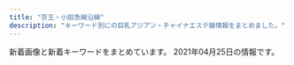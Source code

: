 ```yaml
---
title: "京王・小田急線沿線"
description: "キーワード別にの巨乳アジアン・チャイナエステ嬢情報をまとめました。"
---
```


新着画像と新着キーワードをまとめています。
2021年04月25日の情報です。

<DmmAffiliateIns />
<KeywordTable
  shops={
    [
    {
        "img_links": [
            "http://pandora.estheya.com/css/nav/nav-004.jpg",
            "http://pandora.estheya.com/css/staff/staff04.jpg",
            "http://pandora.estheya.com/css/osusume01.jpg",
            "http://pandora.estheya.com/css/tel.png",
            "http://pandora.estheya.com/css/nav/nav-006.jpg",
            "http://pandora.estheya.com/css/baner.jpg",
            "http://pandora.estheya.com/css/nav/nav-002.jpg",
            "http://pandora.estheya.com/css/staff/staff05.jpg",
            "http://pandora.estheya.com/css/staff/staff01.jpg",
            "http://pandora.estheya.com/css/cam01.jpg",
            "http://pandora.estheya.com/css/nav/nav-003.jpg",
            "http://pandora.estheya.com/css/nav/nav-001.jpg",
            "http://pandora.estheya.com/css/nav/nav-005.jpg",
            "http://pandora.estheya.com/css/staff/staff02.jpg",
            "http://pandora.estheya.com/css/top-left02.jpg"
        ],
        "station": "\u8abf\u5e03\u99c5\u5317\u53e3",
        "url": "http://pandora.estheya.com/",
        "keywords": {
            "C": 2,
            "90": 1,
            "88": 1,
            "87": 1,
            "E": 2,
            "91": 1
        },
        "name": "Pandora -\u30d1\u30f3\u30c9\u30e9-"
    },
    {
        "url": "http://simiru.work/",
        "station": "\u767b\u6238\u99c5\u751f\u7530\u7dd1\u5730\u53e3",
        "name": "\u30b9\u30df\u30ec",
        "keywords": {
            "E": 9,
            "D": 3,
            "88": 10,
            "86": 2
        },
        "img_links": [
            "http://simiru.work/uploads/allimg/210217/1-21021G45911.jpg",
            "http://simiru.work/uploads/allimg/210317/1-21031GA150.jpg",
            "http://simiru.work/uploads/210317/1-21031GA244V4.jpg",
            "http://simiru.work/uploads/200706/1-200F6153052L7.jpg",
            "http://simiru.work/uploads/allimg/210217/1-21021G45K7.jpg",
            "http://simiru.work/webstyle/gobottom.png",
            "http://simiru.work/uploads/allimg/210317/1-21031GA417.jpg",
            "http://simiru.work/uploads/allimg/210217/1-21021G45S1.jpg",
            "http://simiru.work/uploads/210317/1-21031GA143332.jpg",
            "http://simiru.work/uploads/200706/1-200F616262aV.jpg",
            "http://simiru.work/uploads/210217/1-21021G45JWU.jpg",
            "http://simiru.work/uploads/210317/1-21031GA40b18.jpg",
            "http://simiru.work/uploads/210317/1-21031GT511233.jpg",
            "http://simiru.work/uploads/200706/1-200F6162A1116.jpg",
            "http://simiru.work/uploads/200707/1-200FG022542H.jpg",
            "http://simiru.work/uploads/210217/1-21021G45Z0R1.jpg",
            "http://simiru.work/uploads/200706/1-200F6162531Y9.png",
            "http://simiru.work/uploads/allimg/210317/1-21031GA253.jpg",
            "http://simiru.work/uploads/210217/1-21021G45Q5O1.jpg"
        ]
    },
    {
        "img_links": [
            "https://cindy.relaxjp.com/css/staff/staff04.png",
            "https://cindy.relaxjp.com/images/call.png",
            "https://cindy.relaxjp.com/css/m-top003.jpg",
            "https://cindy.relaxjp.com/css/staff/staff02.png",
            "https://cindy.relaxjp.com/css/foot01.jpg",
            "https://cindy.relaxjp.com/css/m-top004.jpg",
            "https://cindy.relaxjp.com/css/staff/staff01.png",
            "https://cindy.relaxjp.com/css/m-head.jpg",
            "https://cindy.relaxjp.com/css/staff/staff03.png",
            "https://cindy.relaxjp.com/css/cam01.jpg"
        ],
        "url": "https://cindy.relaxjp.com/",
        "name": "Cindy Baby",
        "station": "\u5343\u6b73\u70cf\u5c71\u99c5\u5317\u53e3",
        "keywords": {
            "C": 1,
            "E": 3,
            "87": 1,
            "90": 1,
            "91": 2
        }
    },
    {
        "station": "\u660e\u5927\u524d\u99c5\u4e2d\u592e\u53e3",
        "keywords": {
            "D": 2,
            "E": 1,
            "83": 1,
            "85": 1,
            "87": 1,
            "86": 1,
            "90": 1,
            "C": 1
        },
        "url": "http://meidaimaesecretbase.club/",
        "name": "\u79d8\u5bc6\u57fa\u5730",
        "img_links": [
            "http://meidaimaesecretbase.club/int1.png",
            "http://meidaimaesecretbase.club/s1.png",
            "http://meidaimaesecretbase.club/2/uploadimg/1587527299.jpg",
            "http://meidaimaesecretbase.club/sys2.jpg",
            "http://meidaimaesecretbase.club/head.jpg",
            "http://meidaimaesecretbase.club/2/uploadimg/1591787978.jpg",
            "http://meidaimaesecretbase.club/2/uploadimg/1587527512.jpg",
            "http://meidaimaesecretbase.club/staff_t.jpg",
            "http://meidaimaesecretbase.club/sys1.jpg",
            "http://meidaimaesecretbase.club/2/uploadimg/1597806778.jpg",
            "http://meidaimaesecretbase.club/2/uploadimg/1597642441.jpg"
        ]
    },
    {
        "img_links": [
            "http://www.yuyurando.xyz/images/staff/momo.jpg",
            "http://www.yuyurando.xyz/images/staff/mi.png",
            "http://www.yuyurando.xyz/images/staff/2.jpg",
            "http://www.yuyurando.xyz/images/staff/1.jpg",
            "http://www.yuyurando.xyz/images/index-yuyu_17.jpg",
            "http://www.yuyurando.xyz/images/index-yuyu_05.jpg",
            "http://www.yuyurando.xyz/images/index-yuyu_20.jpg",
            "http://www.yuyurando.xyz/images/staff/rei.jpg",
            "http://www.yuyurando.xyz/images/index-yuyu_09.jpg",
            "http://www.yuyurando.xyz/images/index-otona_20.jpg",
            "http://www.yuyurando.xyz/images/lanmu/lanmu-sys.jpg",
            "http://www.yuyurando.xyz/images/staff/nana2.jpg",
            "http://www.yuyurando.xyz/images/shop/527385908605281370.jpg",
            "http://www.yuyurando.xyz/images/index-yuyu_12.jpg",
            "http://www.yuyurando.xyz/images/lanmu/lanmu-staff.jpg",
            "http://www.yuyurando.xyz/images/staff/4.jpg",
            "http://www.yuyurando.xyz/images/index-yuyu_03.jpg"
        ],
        "url": "http://www.yuyurando.xyz/",
        "keywords": {},
        "name": "\u60a0\u3005\u30e9\u30f3\u30c9",
        "station": "\u8056\u8e5f\u685c\u30f6\u4e18\u99c5\u6771\u53e3"
    },
    {
        "keywords": {
            "90": 72,
            "86": 12,
            "87": 12,
            "92": 24,
            "88": 12
        },
        "img_links": [
            "https://kannai-mensesthe.com/images/footer-l.png",
            "https://tama-mensesthe.com/staff/coco-s1.jpg",
            "https://tama-mensesthe.com/staff/nana-s1.jpg",
            "https://tama-mensesthe.com/button/blog.png",
            "https://tama-mensesthe.com/menu/info.png",
            "https://tama-mensesthe.com/images/main-sp.jpg",
            "https://tama-mensesthe.com/staff/yuyu-l1.jpg",
            "https://tama-mensesthe.com/staff/yumi-l1.jpg",
            "https://tama-mensesthe.com/staff/yuri-l1.jpg",
            "https://kannai-mensesthe.com//images/footer-r.png",
            "https://tama-mensesthe.com/staff/momo-l2.jpg",
            "https://tama-mensesthe.com/staff/miki-l1.jpg",
            "https://tama-mensesthe.com/staff/mirai-l1.jpg",
            "https://tama-mensesthe.com/room/esthe2.jpg",
            "https://tama-mensesthe.com/link/mens-esthe.png",
            "https://tama-mensesthe.com/menu/blog.png",
            "https://hamamatsucho-esthe.work/icon/facebook.png",
            "https://tama-mensesthe.com/2020/10/06/mirai-s1.jpg",
            "https://tama-mensesthe.com/staff/nana-l1.jpg",
            "https://tama-mensesthe.com/2019/12/25/miki-s1.jpg",
            "https://tama-mensesthe.com/staff/eri-s1.jpg",
            "https://tama-mensesthe.com/button/staff.png",
            "https://tama-mensesthe.com/2020/01/15/momo-s1.jpg",
            "https://hamamatsucho-esthe.work/icon/line.png",
            "https://tama-mensesthe.com/images/flower.png",
            "https://tama-mensesthe.com/2020/10/24/yumi-s1.jpg",
            "https://tama-mensesthe.com/room/esthe1.jpg",
            "https://tama-mensesthe.com/2020/10/06/aya-s1.jpg",
            "https://tama-mensesthe.com/staff/eri-l1.jpg",
            "https://tama-mensesthe.com/staff/yumi-s1.jpg",
            "https://tama-mensesthe.com/staff/yuyu-s1.jpg",
            "https://tama-mensesthe.com/staff/mimi-l1.jpg",
            "https://tama-mensesthe.com/images/footer-l.png",
            "https://tama-mensesthe.com/staff/yuri-s1.jpg",
            "https://tama-mensesthe.com/staff/coco-l1.jpg",
            "https://tama-mensesthe.com/staff/momo-s2.jpg",
            "https://tama-mensesthe.com/button/home.png",
            "https://tama-mensesthe.com/images/header3.png",
            "https://tama-mensesthe.com/images/main1.jpg",
            "https://tama-mensesthe.com/staff/aya-l1.jpg",
            "https://tama-mensesthe.com/staff/momo-s1.jpg",
            "https://hamamatsucho-esthe.work/icon/twitter.png",
            "https://tama-mensesthe.com/menu/home.png",
            "https://tama-mensesthe.com/room/esthe3.jpg",
            "https://tama-mensesthe.com/staff/miki-s1.jpg",
            "https://tama-mensesthe.com/2020/07/04/eri-s1.jpg",
            "https://tama-mensesthe.com/staff/mirai-s1.jpg",
            "https://tama-mensesthe.com/menu/staff.png",
            "https://tama-mensesthe.com/staff/mimi-s1.jpg",
            "https://tama-mensesthe.com/icon/yelp.png",
            "https://tama-mensesthe.com/staff/momo-l1.jpg",
            "https://tama-mensesthe.com//images/footer-r.png",
            "https://tama-mensesthe.com/images/clear.png",
            "https://tama-mensesthe.com/staff/aya-s1.jpg"
        ],
        "name": "Lotus \uff5e\u30ed\u30fc\u30bf\u30b9\uff5e",
        "url": "https://tama-mensesthe.com/",
        "station": "\u8056\u8e5f\u685c\u30f6\u4e18\u99c5\u897f\u53e3"
    },
    {
        "station": "\u7b39\u585a\u99c5\u5317\u53e3",
        "keywords": {
            "\u5de8\u4e73": 1,
            "D": 30,
            "\u4e73": 1,
            "86": 6,
            "87": 24
        },
        "url": "http://www.bijinclub.mensest.com/",
        "img_links": [
            "http://www.bijinclub.mensest.com/files/004.jpg",
            "http://www.bijinclub.mensest.com/images/sp_tit_new.png",
            "http://www.bijinclub.mensest.com/files/003.jpg",
            "http://www.bijinclub.mensest.com/images/tit_therapist.png",
            "http://www.bijinclub.mensest.com/images/top.jpg",
            "http://www.bijinclub.mensest.com/images/sp_top.jpg",
            "http://www.bijinclub.mensest.com/images/maining.jpg",
            "http://www.bijinclub.mensest.com/images/sp_tit_therapist.png",
            "http://www.bijinclub.mensest.com/files/002.jpg",
            "http://www.bijinclub.mensest.com/files/001.jpg",
            "http://www.bijinclub.mensest.com/photo_news/upimg/860216082519ac0475_1.jpg",
            "http://www.bijinclub.mensest.com/files/006.jpg",
            "http://www.bijinclub.mensest.com/images/img_tel.png",
            "http://www.bijinclub.mensest.com/images/tit_new.png",
            "http://www.bijinclub.mensest.com/photo_news/upimg/860216082519ac0475_0.jpg"
        ],
        "name": "\u6fc0\u5b89\u7f8e\u4eba"
    },
    {
        "keywords": {},
        "img_links": [
            "http://sweet-heart.work/images/int2.jpg",
            "http://sweet-heart.work/images/att.png",
            "http://sweet-heart.work/images/tr.jpg",
            "http://sweet-heart.work/images/staff_t.png",
            "http://sweet-heart.work/images/3.jpg",
            "http://sweet-heart.work/images/int1.jpg",
            "http://sweet-heart.work/img/moe2.jpg",
            "http://sweet-heart.work/images/sys.jpg",
            "http://sweet-heart.work/images/b1.jpg",
            "http://sweet-heart.work/img/mimi1.jpg",
            "http://sweet-heart.work/img/rina1.jpg",
            "http://sweet-heart.work/images/2.jpg",
            "http://sweet-heart.work/images/interior_t.png",
            "http://sweet-heart.work/img/moe3.jpg",
            "http://sweet-heart.work/images/head.jpg",
            "http://sweet-heart.work/images/mobile.jpg",
            "http://sweet-heart.work/images/news.jpg",
            "http://sweet-heart.work/images/b2.jpg",
            "http://sweet-heart.work/images/1.jpg",
            "http://sweet-heart.work/images/ta.jpg",
            "http://sweet-heart.work/img/moe1.jpg",
            "http://sweet-heart.work/img/rina2.jpg"
        ],
        "station": "\u5e9c\u4e2d\u99c5\u5317\u53e3",
        "name": "Sweet Heart",
        "url": "http://sweet-heart.work/"
    },
    {
        "url": "http://www.kousei-jyunen.com/",
        "station": "\u6210\u57ce\u5b66\u5712\u524d\u99c5",
        "name": "\u6f64\u5712",
        "keywords": {},
        "img_links": [
            "http://www.kousei-jyunen.com/images/top-munu-2_05.jpg",
            "http://www.kousei-jyunen.com/images/top-1_05.jpg",
            "http://www.kousei-jyunen.com/images/top-1_02.jpg",
            "http://www.kousei-jyunen.com/flash.jpg",
            "http://www.kousei-jyunen.com/images/top-munu-1_04.jpg",
            "http://www.kousei-jyunen.com/images/index_qr.jpg",
            "http://www.kousei-jyunen.com/images/top-1_03.jpg",
            "http://www.kousei-jyunen.com/images/top-ib.jpg",
            "http://www.kousei-jyunen.com/images/top-munu-2_04.jpg",
            "http://www.kousei-jyunen.com/images/top-1_04.jpg",
            "http://www.kousei-jyunen.com/images/top-1_01.jpg",
            "http://www.kousei-jyunen.com/images/top-munu-2_02.jpg",
            "http://www.kousei-jyunen.com/images/info.jpg",
            "http://www.kousei-jyunen.com/images/news.jpg",
            "http://www.kousei-jyunen.com/images/sta.jpg",
            "http://www.kousei-jyunen.com/images/top-munu-2_01.jpg",
            "http://www.kousei-jyunen.com/images/top-munu-2_03.jpg",
            "http://www.kousei-jyunen.com/images/top-munu-1_03.jpg",
            "http://www.kousei-jyunen.com/images/top-munu-1_02.jpg",
            "http://www.kousei-jyunen.com/images/staff.jpg",
            "http://www.kousei-jyunen.com/images/sys.jpg",
            "http://www.kousei-jyunen.com/images/top-munu-1_01.jpg",
            "http://www.kousei-jyunen.com/images/top-munu-1_05.jpg"
        ]
    },
    {
        "keywords": {
            "\u30bb\u30af\u30b7\u30fc": 15
        },
        "img_links": [
            "http://www.sexy.masg.info/images/top02-left.png",
            "http://www.sexy.masg.info/images/nav-006.png",
            "http://www.sexy.masg.info/files/001.jpg",
            "http://www.sexy.masg.info/images/nav-002.png",
            "http://www.sexy.masg.info/files/008.jpg",
            "http://www.sexy.masg.info/photo_news/upimg/51915605bf3089d1a1_1.jpg",
            "http://www.sexy.masg.info/images/nav-001.png",
            "http://www.sexy.masg.info/photo_news/upimg/546976073e91843a25_1.jpg",
            "http://www.sexy.masg.info/images/nav-004.png",
            "http://www.sexy.masg.info/images/tel.png",
            "http://www.sexy.masg.info/files/006.jpg",
            "http://www.sexy.masg.info/images/nav-005.png",
            "http://www.sexy.masg.info/photo_news/upimg/51915605bf3089d1a1_0.jpg",
            "http://www.sexy.masg.info/files/002.jpg",
            "http://www.sexy.masg.info/images/top01.png",
            "http://www.sexy.masg.info/files/003.jpg",
            "http://www.sexy.masg.info/images/nav-003.png",
            "http://www.sexy.masg.info/images/top003.png",
            "http://www.sexy.masg.info/files/007.jpg",
            "http://www.sexy.masg.info/images/osusume01.png",
            "http://www.sexy.masg.info/photo_news/upimg/546976073e91843a25_0.jpg",
            "http://www.sexy.masg.info/files/004.jpg"
        ],
        "station": "\u3064\u3064\u3058\u30f6\u4e18\u99c5\u5357\u53e3",
        "name": "\u30bb\u30af\u30b7\u30fc\u30ac\u30fc\u30eb",
        "url": "http://www.sexy.masg.info/"
    },
    {
        "name": "COCORO",
        "img_links": [
            "http://www.iyasi.work/images/1.jpg",
            "http://www.iyasi.work/images/news.png",
            "http://www.iyasi.work/img/yuri1.jpg",
            "http://www.iyasi.work/images/sys1.png",
            "http://www.iyasi.work/images/int2.png",
            "http://www.iyasi.work/img/momo1.jpg",
            "http://www.iyasi.work/images/2.jpg",
            "http://www.iyasi.work/images/ac2.png",
            "http://www.iyasi.work/images/line.png",
            "http://www.iyasi.work/images/tel1.png",
            "http://www.iyasi.work/images/3.jpg",
            "http://www.iyasi.work/images/tel.jpg",
            "http://www.iyasi.work/images/tel2.png",
            "http://www.iyasi.work/img/miyuki1.jpg",
            "http://www.iyasi.work/images/sys2.png",
            "http://www.iyasi.work/images/ac1.png",
            "http://www.iyasi.work/images/ta.jpg",
            "http://www.iyasi.work/images/mobile.jpg",
            "http://www.iyasi.work/images/int1.png",
            "http://www.iyasi.work/images/staff_t.jpg",
            "http://www.iyasi.work/images/interior_t.jpg",
            "http://www.iyasi.work/images/info.png"
        ],
        "keywords": {},
        "url": "http://www.iyasi.work/",
        "station": "\u8abf\u5e03\u99c5\u6771\u53e3"
    },
    {
        "station": "\u4eac\u738b\u591a\u6469\u30bb\u30f3\u30bf\u30fc\u99c5\u897f\u53e3",
        "img_links": [
            "http://www.aroma-tsubaki.com/uploads/aromatsubaki/2020/10/flash3.jpg",
            "http://www.aroma-tsubaki.com/uploads/aromatsubaki/images/no-photo.jpg",
            "http://www.aroma-tsubaki.com/uploads/aromatsubaki/2011/10/play1.jpg",
            "http://www.aroma-tsubaki.com/uploads/aromatsubaki/2011/11/e794bbe5838f-031.jpg",
            "http://www.aroma-tsubaki.com/uploads/aromatsubaki/2011/10/info.jpg",
            "http://www.aroma-tsubaki.com/uploads/aromatsubaki/2011/10/play2.jpg",
            "http://www.aroma-tsubaki.com/uploads/aromatsubaki/2020/10/flash2.jpg",
            "http://www.aroma-tsubaki.com/uploads/aromatsubaki/2012/03/e794bbe5838f-1079.jpg",
            "http://www.aroma-tsubaki.com/uploads/aromatsubaki/2020/10/top.jpg",
            "http://www.aroma-tsubaki.com/uploads/aromatsubaki/2020/10/flash1.jpg",
            "http://www.aroma-tsubaki.com/uploads/aromatsubaki/2020/10/flash6.jpg",
            "http://www.aroma-tsubaki.com/uploads/aromatsubaki/2011/10/shouji.jpg",
            "http://www.aroma-tsubaki.com/uploads/aromatsubaki/2011/10/play3.jpg",
            "http://www.aroma-tsubaki.com/uploads/aromatsubaki/2012/10/e794bbe5838f-261.jpg",
            "http://www.aroma-tsubaki.com/uploads/aromatsubaki/2018/10/tel.jpg",
            "http://www.aroma-tsubaki.com/uploads/aromatsubaki/2011/10/zi_link.jpg",
            "http://www.aroma-tsubaki.com/uploads/aromatsubaki/2011/11/e794bbe5838f-029.jpg",
            "http://www.aroma-tsubaki.com/uploads/aromatsubaki/2012/05/e794bbe5838f-1623.jpg",
            "http://www.aroma-tsubaki.com/uploads/aromatsubaki/2020/10/flash5.jpg",
            "http://www.aroma-tsubaki.com/uploads/aromatsubaki/2011/10/468x60.jpg",
            "http://www.aroma-tsubaki.com/uploads/aromatsubaki/2020/10/flash4.jpg",
            "http://www.aroma-tsubaki.com/uploads/aromatsubaki/2011/10/play4.jpg"
        ],
        "keywords": {
            "C": 9
        },
        "url": "http://aroma-tsubaki.com/",
        "name": "\u693f"
    },
    {
        "name": "\u611b\u306e\u5c0f\u753a",
        "keywords": {
            "C": 2,
            "D": 4,
            "84": 2,
            "88": 1,
            "85": 1,
            "86": 2,
            "F": 1
        },
        "station": "\u7b39\u585a\u99c5",
        "url": "http://korumimiruku.xyz/",
        "img_links": [
            "http://korumimiruku.xyz/uploads/210322/1-210322135914941.jpg",
            "http://korumimiruku.xyz/uploads/210414/1-210414144Q51R.jpg",
            "http://korumimiruku.xyz/uploads/210322/1-210322135U5W2.jpg",
            "http://korumimiruku.xyz/uploads/210401/1-2104011SF4426.jpg",
            "http://korumimiruku.xyz/uploads/allimg/210222/1-2102221K144L3.png",
            "http://korumimiruku.xyz/uploads/allimg/210322/1-2103221J64R53.png",
            "http://korumimiruku.xyz/uploads/210412/1-2104121405125S.jpg",
            "http://korumimiruku.xyz/uploads/210322/1-210322135S5D4.jpg",
            "http://korumimiruku.xyz/uploads/210406/1-210406135H1635.jpg"
        ]
    },
    {
        "station": "\u5e9c\u4e2d\u99c5",
        "url": "https://dear.ests.jp/",
        "keywords": {
            "E": 2,
            "\u5de8\u4e73": 1,
            "C": 2,
            "\u4e73": 1,
            "D": 10
        },
        "name": "Dear",
        "img_links": [
            "https://dear.ests.jp/images/s_link.jpg",
            "https://dear.ests.jp/photos/sites/49/2021/04/2021042600463028.jpeg",
            "https://dear.ests.jp/images/s_info.jpg",
            "https://dear.ests.jp/photos/sites/49/2021/04/2021042222290912.jpeg",
            "https://dear.ests.jp/photos/sites/49/2021/04/2021041216053062.jpg",
            "https://dear.ests.jp/photos/sites/49/2021/04/2021041511140229.jpeg",
            "https://dear.ests.jp/photos/sites/49/2021/03/2021031501305665.jpeg",
            "https://dear.ests.jp/photos/sites/49/2021/04/2021041319465766.jpeg",
            "https://dear.ests.jp/photos/sites/49/2021/04/2021041914555755.jpeg",
            "https://dear.ests.jp/photos/sites/49/2021/04/2021041901291776.jpeg",
            "https://dear.ests.jp/images/info2.jpg",
            "https://dear.ests.jp/images/1.jpg",
            "https://dear.ests.jp/photos/sites/49/2021/04/2021042000340375.jpeg",
            "https://dear.ests.jp/images/link2.jpg",
            "https://dear.ests.jp/images/s_staff.jpg",
            "https://dear.ests.jp/images/amore.jpg",
            "https://dear.ests.jp/photos/sites/49/2021/04/2021041511095279.jpeg",
            "https://dear.ests.jp/images/paypay.jpg",
            "https://dear.ests.jp/photos/sites/49/2021/04/2021041513454813.jpeg",
            "https://dear.ests.jp/photos/sites/49/2021/03/2021031514500092.jpeg",
            "https://dear.ests.jp/images/member.jpg",
            "https://esta-kanto.com/img/kanto/esta-200_40.jpg",
            "https://dear.ests.jp/images/bj3.jpg",
            "https://dear.ests.jp/photos/sites/49/2021/04/2021041920175678.jpeg",
            "https://dear.ests.jp/images/top.jpg",
            "https://dear.ests.jp/photos/sites/49/2021/04/2021041913195348.jpeg",
            "https://dear.ests.jp/photos/sites/49/2021/04/2021040911085034.jpeg",
            "https://dear.ests.jp/photos/sites/49/2021/04/2021041513593722.jpeg",
            "https://dear.ests.jp/photos/sites/49/2021/04/2021042601291034.jpeg",
            "https://dear.ests.jp/images/bj1.jpg"
        ]
    },
    {
        "station": "JR\u7a32\u7530\u5824\u99c5",
        "img_links": [
            "http://inadazutsumi.work/images/mobile.jpg",
            "http://inadazutsumi.work/images/g4.jpg",
            "http://inadazutsumi.work/images/tel.jpg",
            "http://inadazutsumi.work/images/g5.jpg",
            "http://inadazutsumi.work/images/g0.jpg",
            "http://inadazutsumi.work/images/g2.jpg",
            "http://inadazutsumi.work/images/g1.jpg",
            "http://inadazutsumi.work/images/g3.jpg",
            "http://inadazutsumi.work/images/zi_staff.png",
            "http://inadazutsumi.work/images/top.jpg"
        ],
        "keywords": {},
        "name": "\u30c1\u30e3\u30fc\u30df\u30f3\u30b0",
        "url": "http://inadazutsumi.work/"
    },
    {
        "url": "http://www.mens-chitose.com/",
        "keywords": {
            "86": 3,
            "D": 3
        },
        "station": "\u5343\u6b73\u8239\u6a4b\u99c5\u5317\u53e3",
        "name": "\u5065\u5eb7\u697d",
        "img_links": [
            "http://www.mens-chitose.com/images/coverParts.png",
            "http://www.mens-chitose.com/images/infoSlide01.jpg",
            "http://www.mens-chitose.com/images/attention.png",
            "http://www.mens-chitose.com/images/concept.jpg",
            "http://www.mens-chitose.com/files/001.jpg",
            "http://www.mens-chitose.com/files/013.jpg",
            "http://www.mens-chitose.com/files/011.jpg",
            "http://www.mens-chitose.com/images/info.jpg"
        ]
    },
    {
        "url": "http://vinnbem.xyz/",
        "name": "\u30ad\u30e9\u30ad\u30e9",
        "station": "\u5411\u30f6\u4e18\u904a\u5712\u99c5\u5357\u53e3",
        "img_links": [],
        "keywords": {}
    },
    {
        "station": "\u5343\u6b73\u70cf\u5c71\u99c5\u5317\u53e3",
        "url": "http://www.vivi.esjp.site/",
        "img_links": [
            "http://www.vivi.esjp.site/files/015.jpg",
            "http://www.vivi.esjp.site/images/top_sche.png",
            "http://www.vivi.esjp.site/files/015-02.jpg",
            "http://www.vivi.esjp.site/files/008-02.jpg",
            "http://www.vivi.esjp.site/files/016-02.jpg",
            "http://www.vivi.esjp.site/files/011-02.jpg",
            "http://www.vivi.esjp.site/files/014-02.jpg",
            "http://www.vivi.esjp.site/files/008.jpg",
            "http://www.vivi.esjp.site/files/010.jpg",
            "http://www.vivi.esjp.site/files/018.jpg",
            "http://www.vivi.esjp.site/files/019-02.jpg",
            "http://www.vivi.esjp.site/files/011.jpg",
            "http://www.vivi.esjp.site/files/017.jpg",
            "http://www.vivi.esjp.site/files/021.jpg",
            "http://www.vivi.esjp.site/files/013.jpg",
            "http://www.vivi.esjp.site/images/girl-z2.jpg",
            "http://www.vivi.esjp.site/images/link_line.png",
            "http://www.vivi.esjp.site/images/top.png",
            "http://www.vivi.esjp.site/images/staff_line.png",
            "http://www.vivi.esjp.site/files/006-02.jpg",
            "http://www.vivi.esjp.site/images/shop/shop04.jpg",
            "http://www.vivi.esjp.site/files/022-02.jpg",
            "http://www.vivi.esjp.site/images/girl-z1.jpg",
            "http://www.vivi.esjp.site/files/020.jpg",
            "http://www.vivi.esjp.site/files/022.jpg",
            "http://www.vivi.esjp.site/files/021-02.jpg",
            "http://www.vivi.esjp.site/files/004-02.jpg",
            "http://www.vivi.esjp.site/files/007-02.jpg",
            "http://www.vivi.esjp.site/files/010-02.jpg",
            "http://www.vivi.esjp.site/files/004.jpg",
            "http://www.vivi.esjp.site/files/002-02.jpg",
            "http://www.vivi.esjp.site/files/002.jpg",
            "http://www.vivi.esjp.site/files/019.jpg",
            "http://www.vivi.esjp.site/files/013-02.jpg",
            "http://www.vivi.esjp.site/files/020-02.jpg",
            "http://www.vivi.esjp.site/images/mobile.jpg",
            "http://www.vivi.esjp.site/files/007.jpg",
            "http://www.vivi.esjp.site/files/003.jpg",
            "http://www.vivi.esjp.site/files/014.jpg",
            "http://www.vivi.esjp.site/files/001.jpg",
            "http://www.vivi.esjp.site/images/shop/shop02.jpg",
            "http://www.vivi.esjp.site/files/003-02.jpg",
            "http://www.vivi.esjp.site/files/016.jpg",
            "http://www.vivi.esjp.site/images/bj3.png",
            "http://www.vivi.esjp.site/files/018-02.jpg",
            "http://www.vivi.esjp.site/files/017-02.jpg",
            "http://www.vivi.esjp.site/images/shop/shop03.jpg",
            "http://www.vivi.esjp.site/files/006.jpg",
            "http://www.vivi.esjp.site/images/shop/shop01.jpg",
            "http://www.vivi.esjp.site/files/001-02.jpg"
        ],
        "keywords": {
            "87": 14,
            "C": 2,
            "D": 17,
            "88": 2,
            "86": 3
        },
        "name": "ViVi"
    },
    {
        "img_links": [
            "http://shes-room.ests.jp/images/tit_face.jpg",
            "http://shes-room.ests.jp/images/link_nav03.jpg",
            "http://shes-room.ests.jp/photos/sites/28/2021/02/2021021511201284.jpg",
            "http://shes-room.ests.jp/images/top.png",
            "http://shes-room.ests.jp/photos/sites/28/2020/10/2020100717571635.jpg",
            "http://shes-room.ests.jp/photos/sites/28/2021/02/2021020116004176.jpg",
            "http://shes-room.ests.jp/photos/sites/28/2020/10/2020100717571552.jpg",
            "http://shes-room.ests.jp/images/link_nav04.jpg",
            "http://shes-room.ests.jp/photos/sites/28/2021/02/2021020115594033.jpg",
            "http://shes-room.ests.jp/images/link_nav06.jpg",
            "http://shes-room.ests.jp/images/close_eject.png",
            "http://shes-room.ests.jp/images/img_eject.jpg",
            "http://shes-room.ests.jp/images/link_nav05.jpg",
            "http://shes-room.ests.jp/images/tit_new.jpg",
            "http://shes-room.ests.jp/images/room6_l.jpg",
            "http://shes-room.ests.jp/photos/sites/28/2020/11/2020111110271328.jpg",
            "http://shes-room.ests.jp/images/room3_l.jpg",
            "http://shes-room.ests.jp/photos/sites/28/2020/12/2020122115433089.jpg",
            "http://shes-room.ests.jp/images/room1_l.jpg",
            "http://shes-room.ests.jp/images/link_nav02.jpg",
            "http://shes-room.ests.jp/photos/sites/28/2020/10/2020100717571670.jpg",
            "http://shes-room.ests.jp/photos/sites/28/2021/02/2021022614145396.jpg",
            "http://shes-room.ests.jp/photos/sites/28/2020/10/2020101016222167.jpg",
            "http://shes-room.ests.jp/images/sp_top.jpg",
            "http://shes-room.ests.jp/photos/sites/28/2020/12/202012011125470.jpg",
            "http://shes-room.ests.jp/images/room2_l.jpg",
            "http://shes-room.ests.jp/photos/sites/28/2020/11/2020111612224039.jpg",
            "http://shes-room.ests.jp/images/link_nav07.jpg",
            "http://shes-room.ests.jp/photos/sites/28/2021/03/2021031115115796.jpg",
            "http://shes-room.ests.jp/images/link_nav01.jpg",
            "http://shes-room.ests.jp/photos/sites/28/2020/11/2020112612090675.jpg",
            "http://shes-room.ests.jp/photos/sites/28/2021/03/2021030315242120.jpg",
            "http://shes-room.ests.jp/photos/sites/28/2020/12/2020122711283243.jpg",
            "http://shes-room.ests.jp/photos/sites/28/2020/12/2020120712462037.jpg",
            "http://shes-room.ests.jp/photos/sites/28/2020/10/202010071757145.jpg",
            "http://shes-room.ests.jp/images/tit_eject.jpg",
            "http://shes-room.ests.jp/images/room4_l.jpg",
            "http://shes-room.ests.jp/images/btn_eject.jpg",
            "http://shes-room.ests.jp/photos/sites/28/2020/10/2020101614244874.jpg",
            "http://shes-room.ests.jp/images/room5_l.jpg"
        ],
        "name": "come here \u30ea\u30e9\u30af\u30bc\u30fc\u30b7\u30e7\u30f3",
        "url": "http://shes-room.ests.jp/",
        "keywords": {
            "88": 12,
            "C": 80,
            "87": 72,
            "E": 36,
            "85": 74,
            "D": 158,
            "86": 48
        },
        "station": "\u9ad8\u5e61\u4e0d\u52d5\u99c5"
    },
    {
        "name": "Blue Moon",
        "station": "\u8abf\u5e03\u99c5\u6771\u53e3",
        "img_links": [],
        "url": "http://bluemoon.ests.jp/",
        "keywords": {}
    },
    {
        "keywords": {
            "83": 6,
            "86": 12,
            "D": 36,
            "87": 6,
            "E": 6,
            "C": 29,
            "85": 18,
            "88": 6
        },
        "url": "http://lucky-one.jpn.mn/",
        "img_links": [
            "http://lucky-one.jpn.mn/photos/sites/44/2021/04/2021040809380020.jpg",
            "http://lucky-one.jpn.mn/photos/sites/44/2021/04/2021040809431618.jpg",
            "http://lucky-one.jpn.mn/images/themes/blue/s_pickup.png",
            "http://lucky-one.jpn.mn/photos/sites/44/2021/04/2021040809384699.jpg",
            "http://lucky-one.jpn.mn/images/themes/blue/mobile.jpg",
            "http://lucky-one.jpn.mn/images/themes/blue/s_ranking.png",
            "http://lucky-one.jpn.mn/images/themes/blue/s_zysx.png",
            "http://lucky-one.jpn.mn/images/themes/blue/s_staff.png",
            "http://lucky-one.jpn.mn/images/themes/blue/line.png",
            "http://lucky-one.jpn.mn/photos/sites/44/2021/04/2021040809404287.jpg",
            "http://lucky-one.jpn.mn/images/themes/blue/s_newface.png",
            "http://lucky-one.jpn.mn/photos/sites/44/2021/04/202104080940066.jpg",
            "http://lucky-one.jpn.mn/photos/sites/44/2021/04/2021040809400982.jpg",
            "http://lucky-one.jpn.mn/images/themes/blue/r3.jpg",
            "http://lucky-one.jpn.mn/photos/sites/44/2021/04/2021040809572110.jpg",
            "http://lucky-one.jpn.mn/images/themes/blue/s_news.png",
            "http://lucky-one.jpn.mn/images/room2.jpg",
            "http://lucky-one.jpn.mn/photos/sites/44/2021/04/2021040809384524.jpg",
            "http://lucky-one.jpn.mn/photos/sites/44/2021/04/2021040809400714.jpg",
            "http://lucky-one.jpn.mn/photos/sites/44/2021/04/2021040809431373.jpg",
            "http://lucky-one.jpn.mn/photos/sites/44/2021/04/2021040809403927.jpg",
            "http://lucky-one.jpn.mn/photos/sites/44/2021/04/2021040809384593.jpg",
            "http://lucky-one.jpn.mn/images/room4.jpg",
            "http://lucky-one.jpn.mn/photos/sites/44/2021/04/2021040809384767.jpg",
            "http://lucky-one.jpn.mn/photos/sites/44/2021/04/2021040809431346.jpg",
            "http://lucky-one.jpn.mn/photos/sites/44/2021/04/2021040809393049.jpg",
            "http://lucky-one.jpn.mn/photos/sites/44/2021/04/2021040809431450.jpg",
            "http://lucky-one.jpn.mn/photos/sites/44/2021/04/2021040809404236.jpg",
            "http://lucky-one.jpn.mn/photos/sites/44/2021/04/2021040809411939.jpg",
            "http://lucky-one.jpn.mn/images/room3.jpg",
            "http://lucky-one.jpn.mn/photos/sites/44/2021/04/202104080943116.jpg",
            "http://lucky-one.jpn.mn/photos/sites/44/2021/04/2021040809412036.jpg",
            "http://lucky-one.jpn.mn/photos/sites/44/2021/04/2021040809412150.jpg",
            "http://lucky-one.jpn.mn/photos/sites/44/2021/04/2021040809404174.jpg",
            "http://lucky-one.jpn.mn/photos/sites/44/2021/04/2021040809411851.jpg",
            "http://lucky-one.jpn.mn/photos/sites/44/2021/04/2021040809403838.jpg",
            "http://lucky-one.jpn.mn/images/themes/blue/no2.png",
            "http://lucky-one.jpn.mn/photos/sites/44/2021/04/202104080937565.jpg",
            "http://lucky-one.jpn.mn/photos/sites/44/2021/04/2021040809393275.jpg",
            "http://lucky-one.jpn.mn/photos/sites/44/2021/04/2021040809400869.jpg",
            "http://lucky-one.jpn.mn/photos/sites/44/2021/04/2021040809412291.jpg",
            "http://lucky-one.jpn.mn/photos/sites/44/2021/04/2021040809384810.jpg",
            "http://lucky-one.jpn.mn/images/room1.jpg",
            "http://lucky-one.jpn.mn/photos/sites/44/2021/04/2021040809375410.jpg",
            "http://lucky-one.jpn.mn/photos/sites/44/2021/04/2021040809401068.jpg",
            "http://lucky-one.jpn.mn/photos/sites/44/2021/04/2021040809375736.jpg",
            "http://lucky-one.jpn.mn/images/themes/blue/no1.png",
            "http://lucky-one.jpn.mn/images/themes/blue/s_link.png"
        ],
        "name": "\u30a2\u30ed\u30de\u30b8\u30e5\u30e9\u30af",
        "station": "\u5e9c\u4e2d\u99c5\u5357\u53e3"
    },
    {
        "keywords": {},
        "name": "FAIRIES\uff5e\u30d5\u30a7\u30a2\u30ea\u30fc\u30ba\uff5e",
        "station": "\u767b\u6238\u99c5\u591a\u6469\u5ddd\u53e3",
        "url": "http://www.fairies.work/",
        "img_links": [
            "http://www.fairies.work/images/staff/yuna.jpg",
            "http://www.fairies.work/images/staff/mirai.jpg",
            "http://www.fairies.work/images/staff/yui.jpg",
            "http://www.fairies.work/images/gallery/image_02.png",
            "http://www.fairies.work/images/gallery/image_04.png",
            "http://www.fairies.work/images/home/home_btn_off.png",
            "http://www.fairies.work/images/staff/hana.jpg",
            "http://www.fairies.work/images/staff/sara.jpg",
            "http://www.fairies.work/images/home/image_03.png",
            "http://www.fairies.work/images/home/home_bnr_02.png",
            "http://www.fairies.work/images/gallery/image_07.png",
            "http://www.fairies.work/images/staff/arisa.jpg",
            "http://www.fairies.work/images/home/home_bnr_04d.png",
            "http://www.fairies.work/images/gallery/image_08.png",
            "http://www.fairies.work/images/staff/koko.jpg",
            "http://www.fairies.work/images/gallery/image_03.png",
            "http://www.fairies.work/images/home/home_bnr_03b.png",
            "http://www.fairies.work/images/gallery/image_01.png",
            "http://www.fairies.work/images/staff/sample_image.png",
            "http://www.fairies.work/images/gallery/image_05.png",
            "http://www.fairies.work/images/staff/aya.jpg",
            "http://www.fairies.work/images/staff/ruru.jpg",
            "http://www.fairies.work/images/staff/sati.jpg",
            "http://www.fairies.work/images/gallery/image_06.png",
            "http://www.fairies.work/images/staff/ayumi.jpg",
            "http://www.fairies.work/images/common/side_bnr_02.png",
            "http://www.fairies.work/images/home/image_02.png",
            "http://www.fairies.work/images/home/image_01.png"
        ]
    },
    {
        "name": "\u30cb\u30e3\u30fc\u30cb\u30e3\u30fc",
        "keywords": {},
        "img_links": [
            "http://nian.estheya.com/css/m-head.jpg",
            "http://nian.estheya.com/css/top02.jpg",
            "http://nian.estheya.com/css/osusume01.jpg",
            "http://nian.estheya.com/css/staff/staff02.jpg",
            "http://nian.estheya.com/css/osusume03.jpg",
            "http://nian.estheya.com/images/call.png",
            "http://nian.estheya.com/css/top03.jpg",
            "http://nian.estheya.com/css/staff/staff01.jpg",
            "http://nian.estheya.com/css/staff/staff03.jpg",
            "http://nian.estheya.com/css/top01.jpg",
            "http://nian.estheya.com/css/foot.jpg",
            "http://nian.estheya.com/css/osusume02.jpg"
        ],
        "url": "http://nian.estheya.com/",
        "station": "\u5411\u30f6\u4e18\u904a\u5712\u99c5\u5357\u53e3"
    },
    {
        "img_links": [
            "http://cinderella-princess.net/images/girl-z1.jpg",
            "http://cinderella-princess.net/images/nei_bj2.jpg",
            "http://cinderella-princess.net/images/staff3.jpg",
            "http://cinderella-princess.net/links/esthe-summit.jpg",
            "http://cinderella-princess.net/images/movie.jpg",
            "http://cinderella-princess.net/images/s_chedule.jpg",
            "http://cinderella-princess.net/images/s_link.jpg",
            "http://cinderella-princess.net/images/s_staff.jpg",
            "http://cinderella-princess.net/images/mobile.jpg",
            "http://cinderella-princess.net/images/girl-z2.jpg",
            "http://cinderella-princess.net/images/staff4.jpg",
            "http://cinderella-princess.net/images/room3.jpg",
            "http://cinderella-princess.net/images/room1.jpg",
            "http://cinderella-princess.net/images/room2.jpg",
            "http://cinderella-princess.net/images/staff0.jpg",
            "http://cinderella-princess.net/images/s_news.jpg",
            "http://cinderella-princess.net/images/tel.jpg",
            "http://cinderella-princess.net/images/staff1.jpg",
            "http://cinderella-princess.net/images/staff2.jpg",
            "http://cinderella-princess.net/images/room4.jpg"
        ],
        "station": "\u767e\u5408\u30f6\u4e18\u99c5\u5317\u53e3",
        "url": "http://cinderella-princess.net",
        "name": "\u30ea\u30e9\u30af\u30bc\u30fc\u30b7\u30e7\u30f3\u6075",
        "keywords": {
            "86": 10,
            "C": 23
        }
    },
    {
        "img_links": [
            "http://www.miyabi.esturl.com/files/002-03.jpg",
            "http://www.miyabi.esturl.com/files/002.jpg",
            "http://www.miyabi.esturl.com/files/001.jpg",
            "http://www.miyabi.esturl.com/files/001-02.jpg",
            "http://www.miyabi.esturl.com/images/coverParts.png",
            "http://www.miyabi.esturl.com/images/backlistbtn.png",
            "http://www.miyabi.esturl.com/files/003-03.jpg",
            "http://www.miyabi.esturl.com/files/003.jpg",
            "http://www.miyabi.esturl.com/images/attention.png",
            "http://www.miyabi.esturl.com/files/002-02.jpg",
            "http://www.miyabi.esturl.com/files/001-03.jpg",
            "http://www.miyabi.esturl.com/files/003-02.jpg",
            "http://www.miyabi.esturl.com/images/infoSlide01.jpg"
        ],
        "station": "\u4eac\u738b\u6c38\u5c71\u99c5\u5317\u53e3",
        "url": "http://www.miyabi.esturl.com/",
        "name": "\u96c5",
        "keywords": {
            "87": 4,
            "D": 6,
            "C": 11,
            "86": 2
        }
    },
    {
        "url": "https://aroma-opa.jpn.cm/",
        "station": "\u5e9c\u4e2d\u99c5\u5357\u53e3",
        "name": "Aroma Opa",
        "keywords": {
            "C": 1,
            "D": 2
        },
        "img_links": [
            "https://aroma-opa.jpn.cm/photos/17/8180/202101/210119215302tj.png",
            "https://aroma-opa.jpn.cm/themes/aroma/template/assets/images/tit_sch.png",
            "https://aroma-opa.jpn.cm/photos/17/8180/202101/2101192154012b6.png",
            "https://aroma-opa.jpn.cm/photos/17/8180/202104/2104021444332959.png",
            "https://aroma-opa.jpn.cm/photos/17/8180/202103/2021031013124217.jpeg",
            "https://aroma-opa.jpn.cm/photos/17/8180/202103/2103051i15922f.png",
            "https://aroma-opa.jpn.cm/photos/17/8180/202103/21030515095330l.jpeg",
            "https://aroma-opa.jpn.cm/photos/17/8180/202103/210305150ux501.jpeg",
            "https://aroma-opa.jpn.cm/photos/17/8180/202101/2101192153415a9.png",
            "https://aroma-opa.jpn.cm/photos/17/8180/202101/21011921532a520.png",
            "https://aroma-opa.jpn.cm/photos/17/8180/202103/2103051p33l435.png",
            "https://aroma-opa.jpn.cm/themes/aroma/template/assets/images/tit_staff.png",
            "https://aroma-opa.jpn.cm/photos/17/8180/202103/2103051i2253010.jpeg",
            "https://aroma-opa.jpn.cm/photos/17/8180/202103/2021031619352532.jpeg",
            "https://assets.jp-navi.info/images/images/es-thumbnail.png",
            "https://aroma-opa.jpn.cm/photos/17/8180/202103/2103051f01h035.jpeg",
            "https://aroma-opa.jpn.cm/photos/17/8180/202103/2103051a914eb.jpeg",
            "https://aroma-opa.jpn.cm/photos/17/8180/202103/2103051a92c961.jpeg",
            "https://aroma-opa.jpn.cm/photos/17/8180/202104/2104021444015937.png",
            "https://aroma-opa.jpn.cm/photos/17/8180/202104/2021040110475958.jpeg",
            "https://aroma-opa.jpn.cm/photos/17/8180/202101/2021012915312691.jpeg",
            "https://aroma-opa.jpn.cm/photos/17/8180/202103/2021031514391253.jpeg",
            "https://aroma-opa.jpn.cm/photos/17/8180/202104/21040214441521y.png",
            "https://aroma-opa.jpn.cm/themes/aroma/template/assets/images/tit_news.png",
            "https://aroma-opa.jpn.cm/photos/17/8180/202012/2012241539323j7.jpeg",
            "https://aroma-opa.jpn.cm/photos/17/8180/202104/210402144452yc.png",
            "https://aroma-opa.jpn.cm/photos/17/8180/202103/21030515091494t.jpeg",
            "https://aroma-opa.jpn.cm/photos/17/8180/202103/21030515092k254.jpeg",
            "https://aroma-opa.jpn.cm/photos/17/8180/202104/2104021444442b4.png",
            "https://aroma-opa.jpn.cm/photos/17/8180/202103/2103051a9534138.jpeg"
        ]
    },
    {
        "url": "http://salon-rlx.com/",
        "img_links": [],
        "name": "\u8776\u821e",
        "keywords": {},
        "station": "\u5343\u6b73\u8239\u6a4b\u99c5\u5357\u53e3"
    },
    {
        "img_links": [
            "https://moe.ests.jp/images/room4.jpg",
            "https://moe.ests.jp/images/room1.jpg",
            "https://moe.ests.jp/images/room2.jpg",
            "https://moe.ests.jp/images/themes/blue/line.png",
            "https://moe.ests.jp/photos/sites/63/2021/04/2021041103094038.jpg",
            "https://moe.ests.jp/images/themes/blue/s_ranking.png",
            "https://moe.ests.jp/images/themes/blue/mobile.jpg",
            "https://moe.ests.jp/photos/sites/63/2021/04/202104110309399.jpg",
            "https://moe.ests.jp/images/themes/blue/no1.png",
            "https://moe.ests.jp/images/themes/blue/s_link.png",
            "https://moe.ests.jp/images/themes/blue/s_zysx.png",
            "https://moe.ests.jp/photos/sites/63/2021/04/2021041103093931.jpg",
            "https://moe.ests.jp/images/themes/blue/s_staff.png",
            "https://moe.ests.jp/images/themes/blue/s_pickup.png",
            "https://moe.ests.jp/photos/sites/63/2021/04/202104110309386.jpg",
            "https://moe.ests.jp/images/themes/blue/r3.jpg",
            "https://moe.ests.jp/images/themes/blue/s_newface.png",
            "https://moe.ests.jp/images/themes/blue/s_news.png",
            "https://moe.ests.jp/images/room3.jpg",
            "https://moe.ests.jp/images/themes/blue/no2.png"
        ],
        "name": "\u840c",
        "keywords": {
            "C": 19,
            "86": 12,
            "87": 12,
            "D": 24
        },
        "url": "https://moe.ests.jp/",
        "station": "\u8abf\u5e03\u99c5\u6771\u53e3"
    },
    {
        "station": "\u7b39\u585a\u99c5\u5317\u53e3",
        "img_links": [
            "http://aroma-esthe.in.net/img/top01.png",
            "http://aroma-esthe.in.net/img/nav-006.png",
            "http://aroma-esthe.in.net/img/cg01.png",
            "http://aroma-esthe.in.net/img/cg02.png",
            "http://aroma-esthe.in.net/img/nav-004.png",
            "http://aroma-esthe.in.net/img/cg05.png",
            "http://aroma-esthe.in.net/img/nav-002.png",
            "http://aroma-esthe.in.net/img/nav-003.png",
            "http://aroma-esthe.in.net/img/no.png",
            "http://aroma-esthe.in.net/img/cg03.png",
            "http://aroma-esthe.in.net/img/tel.png",
            "http://aroma-esthe.in.net/img/nav-005.png",
            "http://aroma-esthe.in.net/img/nav-001.png"
        ],
        "url": "http://aroma-esthe.in.net/",
        "keywords": {
            "C": 1,
            "86": 3,
            "85": 1
        },
        "name": "\u840c \uff5e\u3082\u3048\uff5e"
    },
    {
        "name": "\u685c",
        "station": "\u8abf\u5e03\u99c5\u6771\u53e3",
        "url": "http://www.mojitojd.xyz/",
        "img_links": [
            "http://www.mojitojd.xyz/style/mainvisual_01_s.jpg",
            "http://www.mojitojd.xyz/style/bottom_therapist.jpg",
            "http://www.mojitojd.xyz/style/icon_ranking_01.png",
            "http://www.mojitojd.xyz/uploads/allimg/201229/1-2012291A143.jpg",
            "http://www.mojitojd.xyz/uploads/201226/1-201226111JU10.jpg",
            "http://www.mojitojd.xyz/uploads/201226/1-201226111H3126.jpg",
            "http://www.mojitojd.xyz/uploads/201226/1-201226111010B0.jpg",
            "http://www.mojitojd.xyz/style/trigger.jpg",
            "http://www.mojitojd.xyz/uploads/201226/1-201226112001463.jpg",
            "http://www.mojitojd.xyz/style/head_interior.jpg",
            "http://www.mojitojd.xyz/style/sw_home.png",
            "http://www.mojitojd.xyz/style/head_therapist.jpg",
            "http://www.mojitojd.xyz/uploads/201229/1-2012291649129B.jpg",
            "http://www.mojitojd.xyz/uploads/201226/1-201226111Q3228.jpg",
            "http://www.mojitojd.xyz/style/mainvisual_02.jpg",
            "http://www.mojitojd.xyz/uploads/201226/1-20122611191Q05.jpg",
            "http://www.mojitojd.xyz/uploads/201226/1-201226112111454.jpg",
            "http://www.mojitojd.xyz/uploads/201226/1-2012261A316447.jpg",
            "http://www.mojitojd.xyz/style/mainvisual_02_s.jpg",
            "http://www.mojitojd.xyz/uploads/allimg/200930/1-200930094123.jpg",
            "http://www.mojitojd.xyz/style/icon_new.png",
            "http://www.mojitojd.xyz/uploads/allimg/200930/1-200930094059.jpg",
            "http://www.mojitojd.xyz/style/sw_tel.png",
            "http://www.mojitojd.xyz/style/mainvisual_01.jpg",
            "http://www.mojitojd.xyz/uploads/allimg/200930/1-200930094039.jpg",
            "http://www.mojitojd.xyz/uploads/201226/1-2012261120423N.jpg"
        ],
        "keywords": {
            "D": 24,
            "90": 6,
            "C": 8,
            "84": 8,
            "86": 12
        }
    },
    {
        "station": "\u7b39\u585a\u99c5\u5317\u53e3",
        "url": "http://www.perfect-plan.iesjp.com/",
        "img_links": [
            "http://www.perfect-plan.iesjp.com/files/005.jpg",
            "http://www.perfect-plan.iesjp.com/files/001.jpg",
            "http://www.perfect-plan.iesjp.com/images/mobile.png",
            "http://www.perfect-plan.iesjp.com/images/left01.png",
            "http://www.perfect-plan.iesjp.com/images/flash.jpg",
            "http://www.perfect-plan.iesjp.com/files/008.jpg",
            "http://www.perfect-plan.iesjp.com/images/interior_bg.png",
            "http://www.perfect-plan.iesjp.com/images/ta.png",
            "http://www.perfect-plan.iesjp.com/images/interior.png",
            "http://www.perfect-plan.iesjp.com/images/staff.png",
            "http://www.perfect-plan.iesjp.com/files/007.jpg",
            "http://www.perfect-plan.iesjp.com/images/top.png"
        ],
        "name": "\u30d1\u30fc\u30d5\u30a7\u30af\u30c8\u30fb\u30d7\u30e9\u30f3",
        "keywords": {
            "87": 1,
            "86": 1,
            "D": 4,
            "85": 2
        }
    },
    {
        "station": "\u5343\u6b73\u70cf\u5c71\u99c5\u5317\u53e3",
        "name": "\u30ec\u30a4\u30f3\u30dc\u30fc",
        "url": "https://es-relax.tokyo/",
        "keywords": {
            "D": 45,
            "86": 7,
            "C": 10,
            "F": 9,
            "E": 43
        },
        "img_links": [
            "https://es-relax.tokyo/wp-content/themes/este/img/4.jpg",
            "https://es-relax.tokyo/wp-content/uploads/2020/02/1rainbow.jpg",
            "https://es-relax.tokyo/wp-content/uploads/2020/03/7777rainbow.jpg",
            "https://es-relax.tokyo/wp-content/uploads/2020/02/4321121rainbow.jpg",
            "https://es-relax.tokyo/wp-content/uploads/2020/02/87261rainbow.jpg",
            "https://es-relax.tokyo/wp-content/uploads/2020/02/9rainbow.jpg",
            "https://es-relax.tokyo/wp-content/themes/este/img/top-img04.png",
            "https://es-relax.tokyo/wp-content/themes/este/img/call.png",
            "https://es-relax.tokyo/wp-content/uploads/2020/11/908271rainbow.jpg",
            "https://es-relax.tokyo/wp-content/uploads/2020/03/777rainbow.jpg",
            "https://es-relax.tokyo/wp-content/uploads/2020/02/66rainbow.jpg",
            "https://es-relax.tokyo/wp-content/themes/este/img/tel_header.png",
            "https://es-relax.tokyo/wp-content/uploads/2021/02/9876rainbow.jpg",
            "https://es-relax.tokyo/wp-content/uploads/2020/02/88rainbow.jpg",
            "https://es-relax.tokyo/wp-content/uploads/2020/02/1rainbow-1.jpg",
            "https://es-relax.tokyo/wp-content/uploads/2020/02/5rainbow.jpg",
            "https://es-relax.tokyo/wp-content/uploads/2020/02/58743rainbow.jpg",
            "https://es-relax.tokyo/wp-content/uploads/2020/10/11rainbow.jpg",
            "https://es-relax.tokyo/wp-content/uploads/2020/03/89761aarainbow.jpg",
            "https://es-relax.tokyo/wp-content/uploads/2020/02/7rainbow.jpg",
            "https://es-relax.tokyo/wp-content/uploads/2020/02/654516rainbow.jpg",
            "https://es-relax.tokyo/wp-content/uploads/2020/02/3rainbow.jpg",
            "https://es-relax.tokyo/wp-content/uploads/2020/02/987sarainbow.jpg",
            "https://es-relax.tokyo/wp-content/themes/este/img/top-img01.png",
            "https://es-relax.tokyo/wp-content/themes/este/img/3.jpg",
            "https://es-relax.tokyo/wp-content/uploads/2020/06/67543234rainbow.jpg",
            "https://es-relax.tokyo/wp-content/uploads/2020/02/55rainbow.jpg",
            "https://es-relax.tokyo/wp-content/uploads/2020/12/87612rainbow.jpg",
            "https://es-relax.tokyo/wp-content/uploads/2020/02/4576rainbow.jpg",
            "https://es-relax.tokyo/wp-content/uploads/2020/02/99rainbow.jpg",
            "https://es-relax.tokyo/wp-content/themes/este/img/1.jpg",
            "https://es-relax.tokyo/wp-content/themes/este/img/2.jpg",
            "https://es-relax.tokyo/wp-content/themes/este/img/tel_footer.png",
            "https://es-relax.tokyo/wp-content/uploads/2020/02/555rainbow.jpg",
            "https://es-relax.tokyo/wp-content/uploads/2020/02/1211rainbow.jpg",
            "https://es-relax.tokyo/wp-content/uploads/2020/02/8976251rainbow.jpg",
            "https://es-relax.tokyo/wp-content/themes/este/img/top-img01b.png",
            "https://es-relax.tokyo/wp-content/uploads/2020/02/3rainbow-1.jpg",
            "https://es-relax.tokyo/wp-content/uploads/2020/03/999rainbow.jpg",
            "https://es-relax.tokyo/wp-content/themes/este/img/top-img01a.png",
            "https://es-relax.tokyo/wp-content/uploads/2021/04/56786rainbow.jpg",
            "https://es-relax.tokyo/wp-content/uploads/2020/02/897621arainbow.jpg",
            "https://es-relax.tokyo/wp-content/uploads/2020/11/87621rainbow.jpg",
            "https://es-relax.tokyo/wp-content/uploads/2020/04/111rainbow.jpg",
            "https://es-relax.tokyo/wp-content/uploads/2020/02/4344rainbow.jpg",
            "https://es-relax.tokyo/wp-content/uploads/2020/02/897621rainbow.jpg",
            "https://es-relax.tokyo/wp-content/uploads/2020/02/67878rainbow.jpg",
            "https://es-relax.tokyo/wp-content/uploads/2020/02/4rainbow.jpg",
            "https://es-relax.tokyo/wp-content/uploads/2020/02/111rainbow.jpg",
            "https://es-relax.tokyo/wp-content/uploads/2020/07/982561rainbow.jpg",
            "https://es-relax.tokyo/wp-content/uploads/2020/02/962781rainbow.jpg",
            "https://es-relax.tokyo/wp-content/uploads/2020/02/7rainbow-1.jpg",
            "https://es-relax.tokyo/wp-content/uploads/2020/03/11111rainbow.jpg",
            "https://es-relax.tokyo/wp-content/themes/este/img/top-img02.png",
            "https://es-relax.tokyo/wp-content/uploads/2020/02/2rainbow.jpg",
            "https://es-relax.tokyo/wp-content/uploads/2020/02/3334rainbow.jpg",
            "https://es-relax.tokyo/wp-content/uploads/2020/04/6566rainbow.jpg",
            "https://es-relax.tokyo/wp-content/uploads/2020/02/22rainbow.jpg"
        ]
    },
    {
        "img_links": [
            "http://ayiyu.work/staff/ayu.jpg",
            "http://ayiyu.work/images/news.png",
            "http://ayiyu.work/img/yuyu1.jpg",
            "http://ayiyu.work/staff/mari.jpg",
            "http://ayiyu.work/images/s2.jpg",
            "http://ayiyu.work/img/yuki1.jpg",
            "http://ayiyu.work/images/4.jpg",
            "http://ayiyu.work/images/head.jpg",
            "http://ayiyu.work/images/s1.png",
            "http://ayiyu.work/images/2.jpg",
            "http://ayiyu.work/img/yuyu2.jpg",
            "http://ayiyu.work/images/sys.png",
            "http://ayiyu.work/img/mari1.jpg",
            "http://ayiyu.work/staff/yuyu.jpg",
            "http://ayiyu.work/images/line.png",
            "http://ayiyu.work/img/ayu1.jpg",
            "http://ayiyu.work/images/3.jpg",
            "http://ayiyu.work/staff/yuki.jpg",
            "http://ayiyu.work/images/s1.jpg",
            "http://ayiyu.work/images/interior_t.png",
            "http://ayiyu.work/images/mobile.png",
            "http://ayiyu.work/images/int1.png",
            "http://ayiyu.work/images/staff_t.png",
            "http://ayiyu.work/images/int2.png",
            "http://ayiyu.work/images/1.jpg"
        ],
        "station": "JR\u7a32\u7530\u5824\u99c5",
        "name": "\u611b\u4e0a\u7537 -\u3042\u3044\u3046\u3048\u304a-",
        "keywords": {},
        "url": "http://ayiyu.work/"
    },
    {
        "name": "Oasis\uff5e\u30aa\u30a2\u30b7\u30b9\uff5e",
        "keywords": {
            "86": 19,
            "D": 30,
            "87": 2,
            "84": 13,
            "83": 6,
            "C": 14,
            "85": 13,
            "E": 6,
            "88": 6
        },
        "station": "\u7b39\u585a\u99c5\u5317\u53e3",
        "img_links": [
            "http://est-massage.xyz/images/cg16.jpg",
            "http://est-massage.xyz/images/cg152.jpg",
            "http://est-massage.xyz/images/cg10.jpg",
            "http://est-massage.xyz/images/cg12.jpg",
            "http://est-massage.xyz/images/cg052.jpg",
            "http://est-massage.xyz/images/cg01.jpg",
            "http://est-massage.xyz/images/sy1.jpg",
            "http://est-massage.xyz/images/bn02.jpg",
            "http://est-massage.xyz/images/cg191.jpg",
            "http://est-massage.xyz/images/sy2.jpg",
            "http://est-massage.xyz/images/cg02.jpg",
            "http://est-massage.xyz/images/cg101.jpg",
            "http://est-massage.xyz/images/foot_tel.png",
            "http://est-massage.xyz/images/cg181.jpg",
            "http://est-massage.xyz/images/r3.jpg",
            "http://est-massage.xyz/images/88_31.png",
            "http://est-massage.xyz/images/ncg.jpg",
            "http://est-massage.xyz/images/cg062.jpg",
            "http://est-massage.xyz/images/cg022.jpg",
            "http://est-massage.xyz/images/cg151.jpg",
            "http://est-massage.xyz/images/cg102.jpg",
            "http://est-massage.xyz/images/cg051.jpg",
            "http://est-massage.xyz/images/cg081.jpg",
            "http://est-massage.xyz/images/200_40.png",
            "http://est-massage.xyz/images/cg182.jpg",
            "http://est-massage.xyz/images/bn03.jpg",
            "http://est-massage.xyz/images/cg11.jpg",
            "http://est-massage.xyz/images/468_60.png",
            "http://est-massage.xyz/images/cg071.jpg",
            "http://est-massage.xyz/images/cg07.jpg",
            "http://est-massage.xyz/images/r1.jpg",
            "http://est-massage.xyz/images/cg041.jpg",
            "http://est-massage.xyz/images/250_50.png",
            "http://est-massage.xyz/images/cg15.jpg",
            "http://est-massage.xyz/images/cg09.jpg",
            "http://est-massage.xyz/images/cg111.jpg",
            "http://est-massage.xyz/images/head_tell2.png",
            "http://est-massage.xyz/images/cg06.jpg",
            "http://est-massage.xyz/images/r2.jpg",
            "http://est-massage.xyz/images/cg19.jpg",
            "http://est-massage.xyz/images/cg072.jpg",
            "http://est-massage.xyz/images/cg161.jpg",
            "http://est-massage.xyz/images/bn01.jpg",
            "http://est-massage.xyz/images/cg061.jpg",
            "http://est-massage.xyz/images/cg032.jpg",
            "http://est-massage.xyz/images/cg17.jpg",
            "http://est-massage.xyz/images/cg05.jpg",
            "http://est-massage.xyz/images/head_tell.png",
            "http://est-massage.xyz/images/cg082.jpg",
            "http://est-massage.xyz/images/cg18.jpg",
            "http://est-massage.xyz/images/cg011.jpg",
            "http://est-massage.xyz/images/cg08.jpg",
            "http://est-massage.xyz/images/cg021.jpg",
            "http://est-massage.xyz/images/cg04.jpg",
            "http://est-massage.xyz/images/side_tel.png"
        ],
        "url": "http://est-massage.xyz/"
    },
    {
        "keywords": {
            "85": 2,
            "D": 6,
            "87": 2,
            "86": 2,
            "C": 13
        },
        "img_links": [
            "http://almond.ests.jp/images/top.png",
            "http://almond.ests.jp/images/newicon.png",
            "http://almond.ests.jp/photos/sites/24/2020/12/2020121413001762.jpg",
            "http://almond.ests.jp/images/acc1.jpg",
            "http://almond.ests.jp/images/nstaff1.jpg",
            "http://almond.ests.jp/photos/sites/24/2020/11/2020113018465067.jpg",
            "http://almond.ests.jp/images/line.jpg",
            "http://almond.ests.jp/photos/sites/24/2020/11/2020113018465490.jpg",
            "http://almond.ests.jp/images/nstaff.jpg",
            "http://almond.ests.jp/images/s_news.jpg",
            "http://almond.ests.jp/images/line1.jpg",
            "http://almond.ests.jp/images/s_face.png",
            "http://almond.ests.jp/images/pickicon.jpg",
            "http://almond.ests.jp/images/s_staff.png",
            "http://almond.ests.jp/images/line2.png",
            "http://almond.ests.jp/images/s_acc.jpg",
            "http://almond.ests.jp/photos/sites/24/2020/11/2020113018465254.jpg",
            "http://almond.ests.jp/photos/sites/24/2021/03/2021032511211062.jpg",
            "http://almond.ests.jp/photos/sites/24/2020/11/2020113018465347.jpg",
            "http://almond.ests.jp/images/mobile.jpg"
        ],
        "name": "Lovely",
        "station": "\u5343\u6b73\u70cf\u5c71\u99c5\u5357\u53e3",
        "url": "http://almond.ests.jp/"
    },
    {
        "img_links": [
            "http://www.fuwa.work/images/staff_t.png",
            "http://www.fuwa.work/images/mobile.jpg",
            "http://www.fuwa.work/images/line.png",
            "http://www.fuwa.work/images/info.png",
            "http://www.fuwa.work/images/news.jpg",
            "http://www.fuwa.work/img/moe1.jpg",
            "http://www.fuwa.work/images/interior_t.png",
            "http://www.fuwa.work/images/int1.png",
            "http://www.fuwa.work/images/head.jpg",
            "http://www.fuwa.work/images/sys1.jpg",
            "http://www.fuwa.work/images/int2.png",
            "http://www.fuwa.work/images/rec.jpg",
            "http://www.fuwa.work/img/mimi1.jpg",
            "http://www.fuwa.work/img/nana2.jpg",
            "http://www.fuwa.work/img/nana1.jpg",
            "http://www.fuwa.work/images/sys3.jpg",
            "http://www.fuwa.work/img/anata1.jpg",
            "http://www.fuwa.work/staff/mimi.jpg",
            "http://www.fuwa.work/staff/moe.jpg",
            "http://www.fuwa.work/images/sys2.jpg",
            "http://www.fuwa.work/images/sys4.png",
            "http://www.fuwa.work/staff/nana.jpg",
            "http://www.fuwa.work/img/moe2.jpg",
            "http://www.fuwa.work/staff/anata.jpg"
        ],
        "url": "http://www.fuwa.work/",
        "station": "\u5e9c\u4e2d\u99c5\u5317\u53e3",
        "keywords": {},
        "name": "Olive \uff5e\u30aa\u30ea\u30fc\u30d6\uff5e"
    },
    {
        "img_links": [
            "http://www.aiuntyuiop.xyz/webstyle/sign(1).png",
            "http://www.aiuntyuiop.xyz/webstyle/sign.png",
            "http://www.aiuntyuiop.xyz/uploads/201217/1-20121G6424bW.png",
            "http://www.aiuntyuiop.xyz/webstyle/call(1).jpg",
            "http://www.aiuntyuiop.xyz/uploads/201217/1-20121G6342T29.jpg",
            "http://www.aiuntyuiop.xyz/uploads/201217/1-20121G63612P1.jpg",
            "http://www.aiuntyuiop.xyz/lfc/intro_top_time.png",
            "http://www.aiuntyuiop.xyz/uploads/201111/1-20111112534M48.jpg",
            "http://www.aiuntyuiop.xyz/uploads/201217/1-20121G635524O.jpg",
            "http://www.aiuntyuiop.xyz/uploads/201217/1-20121G62F6118.jpg",
            "http://www.aiuntyuiop.xyz/webstyle/line3.png",
            "http://www.aiuntyuiop.xyz/webstyle/line4.png",
            "http://www.aiuntyuiop.xyz/webstyle/line2.png",
            "http://www.aiuntyuiop.xyz/webstyle/call.jpg",
            "http://www.aiuntyuiop.xyz/webstyle/line6.png",
            "http://www.aiuntyuiop.xyz/webstyle/line1.png",
            "http://www.aiuntyuiop.xyz/uploads/201217/1-20121G63514140.jpg",
            "http://www.aiuntyuiop.xyz/webstyle/mobile_01.png",
            "http://www.aiuntyuiop.xyz/webstyle/mobile_02.png",
            "http://www.aiuntyuiop.xyz/uploads/201217/1-20121G6345L51.jpg",
            "http://www.aiuntyuiop.xyz/webstyle/notice.png",
            "http://www.aiuntyuiop.xyz/webstyle/sign(2).png",
            "http://www.aiuntyuiop.xyz/uploads/201217/1-20121G6363K37.jpg",
            "http://www.aiuntyuiop.xyz/webstyle/line5.png",
            "http://www.aiuntyuiop.xyz/lfc/intro_top_tel.png"
        ],
        "keywords": {
            "\u4e73": 11
        },
        "station": "\u767b\u6238\u99c5\u751f\u7530\u7dd1\u5730\u53e3",
        "name": "\u30aa\u30f3\u30ea\u30fc\u30e6\u30fc",
        "url": "http://www.aiuntyuiop.xyz/"
    },
    {
        "img_links": [
            "https://www.land-prince.work/images/tel.jpg",
            "https://www.land-prince.work/images/2.jpg",
            "https://www.land-prince.work/img/tomo1.jpg",
            "https://www.land-prince.work/images/sisu.jpg",
            "https://www.land-prince.work/img/rio1.jpg",
            "https://www.land-prince.work/images/int2.jpg",
            "https://www.land-prince.work/images/1.jpg",
            "https://www.land-prince.work/img/yuri2.jpg",
            "https://www.land-prince.work/images/s1.png",
            "https://www.land-prince.work/images/interior_t.jpg",
            "https://www.land-prince.work/images/head.jpg",
            "https://www.land-prince.work/images/3.jpg",
            "https://www.land-prince.work/images/sys1.jpg",
            "https://www.land-prince.work/images/b2.jpg",
            "https://www.land-prince.work/images/rtel.jpg",
            "https://www.land-prince.work/images/mobile.jpg",
            "https://www.land-prince.work/img/yuri1.jpg",
            "https://www.land-prince.work/images/sys2.jpg",
            "https://www.land-prince.work/img/mina1.jpg",
            "https://www.land-prince.work/images/staff_t.jpg",
            "https://www.land-prince.work/images/b3.jpg",
            "https://www.land-prince.work/images/b1.jpg",
            "https://www.land-prince.work/images/4.jpg",
            "https://www.land-prince.work/images/int1.jpg",
            "https://www.land-prince.work/images/rec1.jpg",
            "https://www.land-prince.work/images/news.jpg"
        ],
        "url": "https://www.land-prince.work/",
        "station": "\u5e61\u30f6\u8c37\u99c5\u5357\u53e3",
        "name": "\u30e9\u30f3\u30c9\u30d7\u30ea\u30f3\u30b9",
        "keywords": {}
    },
    {
        "station": "\u7b39\u585a\u99c5\u5317\u53e3",
        "url": "https://es.eoeoco.com/",
        "keywords": {},
        "name": "\u30de\u30ab\u30ed\u30f3",
        "img_links": []
    },
    {
        "keywords": {
            "85": 9,
            "86": 9,
            "D": 27,
            "\u80f8": 9,
            "87": 9
        },
        "url": "http://www.fruit-4.xyz/",
        "img_links": [
            "http://www.fruit-4.xyz/uploads/201016/1-201016155P5605.jpg",
            "http://www.fruit-4.xyz/uploads/201104/1-201104123F0148.jpg",
            "http://www.fruit-4.xyz/uploads/allimg/180801/1-1PP1091925J2.jpg",
            "http://www.fruit-4.xyz/uploads/201218/1-20121Q60321957.jpg",
            "http://www.fruit-4.xyz/templets/default/picture/tt.jpg",
            "http://www.fruit-4.xyz/uploads/200806/1-200P6154303L6.jpg",
            "http://www.fruit-4.xyz/uploads/200806/1-200P6154349D7.jpg",
            "http://www.fruit-4.xyz/uploads/190906/1-1ZZ6125JU21.jpg",
            "http://www.fruit-4.xyz/uploads/210316/1-21031616335Q21.jpg",
            "http://www.fruit-4.xyz/templets/default/picture/head.jpg",
            "http://www.fruit-4.xyz/uploads/201110/1-20111014043J00.jpg",
            "http://www.fruit-4.xyz/templets/default/picture/int1.png",
            "http://www.fruit-4.xyz/uploads/190906/1-1ZZ6130R3594.jpg",
            "http://www.fruit-4.xyz/templets/default/picture/staff_t.jpg",
            "http://www.fruit-4.xyz/templets/default/picture/rec1.png",
            "http://www.fruit-4.xyz/uploads/allimg/180731/1-1PI1145244194.jpg",
            "http://www.fruit-4.xyz/uploads/210128/1-21012Q34111S7.jpg",
            "http://www.fruit-4.xyz/templets/default/picture/interior_t.jpg",
            "http://www.fruit-4.xyz/uploads/180731/1-1PI1144544558.jpg",
            "http://www.fruit-4.xyz/uploads/190906/1-1ZZ613114IH.png",
            "http://www.fruit-4.xyz/uploads/190906/1-1ZZ6125T4451.jpg",
            "http://www.fruit-4.xyz/uploads/200904/1-200Z4141523208.jpg",
            "http://www.fruit-4.xyz/uploads/200806/1-200P6154212B0.jpg",
            "http://www.fruit-4.xyz/uploads/190906/1-1ZZ612592T24.jpg",
            "http://www.fruit-4.xyz/templets/default/picture/news.jpg"
        ],
        "station": "\u5e9c\u4e2d\u99c5\u5317\u53e3",
        "name": "Artemis \u6708\u306e\u5973\u795e"
    },
    {
        "name": "N.\u30c1\u30a7\u30ea\u30fc",
        "img_links": [
            "http://est70.jp/nch/images/headp.png",
            "http://est70.jp/nch/images/bt3.png",
            "http://est70.jp/nch/images/bt2.png",
            "http://est70.jp/nch/girl/g04.png",
            "http://est70.jp/nch/girl/g03.png",
            "http://est70.jp/nch/girl/g01.png",
            "http://est70.jp/nch/images/phone.png",
            "http://est70.jp/nch/images/facial-massage.png",
            "http://est70.jp/nch/images/footer.png",
            "http://est70.jp/nch/images/bt5.png",
            "http://est70.jp/nch/images/bt1.png",
            "http://est70.jp/nch/images/top.png",
            "http://est70.jp/nch/images/bt6.png",
            "http://est70.jp/nch/images/bt4.png",
            "http://est70.jp/nch/girl/g02.png"
        ],
        "url": "http://est70.jp/nch/",
        "station": "\u767b\u6238\u99c5",
        "keywords": {}
    },
    {
        "keywords": {
            "86": 2,
            "83": 1,
            "87": 1,
            "E": 4,
            "85": 1,
            "D": 4,
            "84": 1,
            "C": 4
        },
        "name": "Stylish",
        "url": "http://www.goldsea.work/",
        "img_links": [
            "http://www.goldsea.work/staff/mayu.jpg",
            "http://www.goldsea.work/img/loader.png",
            "http://www.goldsea.work/img/pic/int1.jpg",
            "http://www.goldsea.work/staff/rika2.jpg",
            "http://www.goldsea.work/staff/rika1.jpg",
            "http://www.goldsea.work/staff/yuki.jpg",
            "http://www.goldsea.work/img/pic/int3.jpg",
            "http://www.goldsea.work/img/pic/slide_11.jpg",
            "http://www.goldsea.work/staff/koko2.jpg",
            "http://www.goldsea.work/staff/riko.jpg",
            "http://www.goldsea.work/staff/riko1.jpg",
            "http://www.goldsea.work/img/pic/slide_12.jpg",
            "http://www.goldsea.work/staff/koko1.jpg",
            "http://www.goldsea.work/staff/yuki1.jpg",
            "http://www.goldsea.work/staff/nao.jpg",
            "http://www.goldsea.work/staff/nao1.jpg",
            "http://www.goldsea.work/staff/yuki2.jpg",
            "http://www.goldsea.work/staff/koko.jpg",
            "http://www.goldsea.work/staff/riko2.jpg",
            "http://www.goldsea.work/staff/mayu1.jpg",
            "http://www.goldsea.work/staff/rika.jpg",
            "http://www.goldsea.work/staff/nao2.jpg",
            "http://www.goldsea.work/staff/mayu2.jpg",
            "http://www.goldsea.work/img/pic/int2.jpg"
        ],
        "station": "\u767b\u6238\u99c5"
    },
    {
        "keywords": {},
        "station": "\u8056\u8e5f\u685c\u30b1\u4e18\u99c5\u897f\u53e3",
        "img_links": [
            "http://gakuen.iest.info/photos/sites/2/2018/12/2018120914092113.jpg",
            "http://gakuen.iest.info/images/news1.jpg",
            "http://gakuen.iest.info/images/top.jpg",
            "http://gakuen.iest.info/photos/sites/2/2020/03/2020032315452568.jpg",
            "http://gakuen.iest.info/images/2.jpg",
            "http://gakuen.iest.info/photos/sites/2/2020/02/202002181030244.jpg",
            "http://gakuen.iest.info/photos/sites/2/2021/03/2021031115072814.jpg",
            "http://gakuen.iest.info/photos/sites/2/2020/03/2020031917023498.jpg",
            "http://gakuen.iest.info/images/g7.jpg",
            "http://gakuen.iest.info/photos/sites/2/2019/03/2019033017261438.jpg",
            "http://gakuen.iest.info/photos/sites/2/2020/03/2020032310123163.jpg",
            "http://gakuen.iest.info/images/g11.jpg",
            "http://gakuen.iest.info/images/g10.jpg",
            "http://gakuen.iest.info/photos/sites/2/2019/09/2019091711325670.jpg",
            "http://gakuen.iest.info/images/staff0.jpg",
            "http://gakuen.iest.info/photos/sites/2/2019/08/2019081415474742.jpg",
            "http://gakuen.iest.info/photos/sites/2/2021/01/2021011710180345.jpg",
            "http://gakuen.iest.info/photos/sites/2/2020/09/2020093013013880.jpg",
            "http://gakuen.iest.info/photos/sites/2/2020/02/2020022712294123.jpg",
            "http://gakuen.iest.info/photos/sites/2/2020/07/2020072016533176.jpg",
            "http://gakuen.iest.info/photos/sites/2/2020/02/2020021810302988.jpg",
            "http://gakuen.iest.info/photos/sites/2/2021/02/2021020213584868.jpg",
            "http://gakuen.iest.info/images/1.jpg",
            "http://gakuen.iest.info/photos/sites/2/2020/03/2020030612170589.jpg",
            "http://gakuen.iest.info/photos/sites/2/2018/12/2018122016365886.jpg",
            "http://gakuen.iest.info/photos/sites/2/2020/01/2020012918400879.jpg",
            "http://gakuen.iest.info/images/g16.jpg",
            "http://gakuen.iest.info/photos/sites/2/2021/01/2021011710180481.jpg",
            "http://gakuen.iest.info/images/g15.jpg",
            "http://gakuen.iest.info/photos/sites/2/2019/03/2019032815331529.jpg",
            "http://gakuen.iest.info/photos/sites/2/2020/04/2020042017530271.jpg",
            "http://gakuen.iest.info/photos/sites/2/2020/05/2020052119024816.jpg",
            "http://gakuen.iest.info/photos/sites/2/2020/04/2020042017530931.jpg",
            "http://gakuen.iest.info/images/staff_bj3.jpg",
            "http://gakuen.iest.info/photos/sites/2/2020/01/2020012313114295.jpg",
            "http://gakuen.iest.info/images/s_cosplay.jpg",
            "http://gakuen.iest.info/photos/sites/2/2020/03/2020031710530315.jpg",
            "http://gakuen.iest.info/photos/sites/2/2019/03/2019030516090063.jpg",
            "http://gakuen.iest.info/images/dairy1.jpg",
            "http://gakuen.iest.info/photos/sites/2/2019/02/2019022817325825.jpg",
            "http://gakuen.iest.info/photos/sites/2/2020/12/2020121712262192.jpg",
            "http://gakuen.iest.info/images/info.jpg",
            "http://gakuen.iest.info/photos/sites/2/2020/07/2020073112251978.jpg",
            "http://gakuen.iest.info/images/g2.jpg",
            "http://gakuen.iest.info/photos/sites/2/2020/01/202001201156212.jpg",
            "http://gakuen.iest.info/photos/sites/2/2021/01/2021013015404587.jpg",
            "http://gakuen.iest.info/photos/sites/2/2018/12/2018122016370328.jpg",
            "http://gakuen.iest.info/images/pick.jpg",
            "http://gakuen.iest.info/photos/sites/2/2020/12/2020120714105839.jpg",
            "http://gakuen.iest.info/photos/sites/2/2018/12/2018122016370867.jpg",
            "http://gakuen.iest.info/photos/sites/2/2021/01/2021011710180186.jpg",
            "http://gakuen.iest.info/photos/sites/2/2020/01/2020012313115328.jpg",
            "http://gakuen.iest.info/photos/sites/2/2020/01/2020011414544936.jpg",
            "http://gakuen.iest.info/images/g3.jpg",
            "http://gakuen.iest.info/images/g17.jpg",
            "http://gakuen.iest.info/images/info2.jpg",
            "http://gakuen.iest.info/photos/sites/2/2020/02/202002181926092.jpg",
            "http://gakuen.iest.info/photos/sites/2/2020/01/2020012313114828.jpg",
            "http://gakuen.iest.info/photos/sites/2/2020/02/202002061519106.jpg",
            "http://gakuen.iest.info/photos/sites/2/2020/03/2020031710530298.jpg",
            "http://gakuen.iest.info/photos/sites/2/2020/01/2020011113280929.jpg",
            "http://gakuen.iest.info/images/g14.jpg",
            "http://gakuen.iest.info/images/s_staff.jpg",
            "http://gakuen.iest.info/photos/sites/2/2020/02/2020021810301874.jpg",
            "http://gakuen.iest.info/photos/sites/2/2020/05/202005211902408.jpg",
            "http://gakuen.iest.info/images/mobile.jpg",
            "http://gakuen.iest.info/photos/sites/2/2020/06/2020061616280157.jpg",
            "http://gakuen.iest.info/photos/sites/2/2020/05/2020050117553339.jpg",
            "http://gakuen.iest.info/images/g1.jpg",
            "http://gakuen.iest.info/photos/sites/2/2019/04/2019042412405867.jpg",
            "http://gakuen.iest.info/photos/sites/2/2020/04/2020040617563893.jpg",
            "http://gakuen.iest.info/photos/sites/2/2019/12/2019122012395148.jpg",
            "http://gakuen.iest.info/photos/sites/2/2019/07/2019070814045162.jpg",
            "http://gakuen.iest.info/photos/sites/2/2021/03/2021030315013351.jpg",
            "http://gakuen.iest.info/photos/sites/2/2020/04/202004131442543.jpg",
            "http://gakuen.iest.info/photos/sites/2/2019/05/2019050913134067.jpg",
            "http://gakuen.iest.info/images/g13.jpg",
            "http://gakuen.iest.info/images/s_link.jpg",
            "http://gakuen.iest.info/photos/sites/2/2020/03/202003121411072.jpg"
        ],
        "url": "http://gakuen.iest.info/",
        "name": "\u30de\u30fc\u30e1\u30a4\u30c9"
    },
    {
        "img_links": [
            "https://lu-rinpa.tokyo/wp-content/uploads/2019/06/6.jpg",
            "https://lu-rinpa.tokyo/wp-content/themes/este/img/top-img066.png",
            "https://lu-rinpa.tokyo/wp-content/uploads/2019/12/dtyfugihoja.jpg",
            "https://lu-rinpa.tokyo/wp-content/themes/este/img/top-img02.png",
            "https://lu-rinpa.tokyo/wp-content/uploads/2019/12/rydftugihoix.jpg",
            "https://lu-rinpa.tokyo/wp-content/themes/este/img/3.jpg",
            "https://lu-rinpa.tokyo/wp-content/themes/este/img/top-img01.png",
            "https://lu-rinpa.tokyo/wp-content/themes/este/img/4.jpg",
            "https://lu-rinpa.tokyo/wp-content/themes/este/img/2.jpg",
            "https://lu-rinpa.tokyo/wp-content/themes/este/img/1.jpg",
            "https://lu-rinpa.tokyo/wp-content/themes/este/img/tel01.png",
            "https://lu-rinpa.tokyo/wp-content/themes/este/img/tel.png",
            "https://lu-rinpa.tokyo/wp-content/uploads/2019/12/rtdyfugihojsa.jpg",
            "https://lu-rinpa.tokyo/wp-content/themes/este/img/top-img035.png"
        ],
        "station": "\u8056\u8e5f\u685c\u30f6\u4e18\u99c5\u6771\u53e3",
        "keywords": {},
        "url": "https://lu-rinpa.tokyo/",
        "name": "\u685c\u96ea"
    },
    {
        "keywords": {},
        "url": "http://cattleya427.com/lilac/index.html",
        "img_links": [
            "http://cattleya427.com/lilac/img/image123.jpg",
            "http://cattleya427.com/lilac/img/image111.jpg",
            "http://cattleya427.com/lilac/img/image141.jpg",
            "http://cattleya427.com/lilac/img/image142.jpg",
            "http://cattleya427.com/lilac/img/image107.jpg",
            "http://cattleya427.com/lilac/img/image13.jpg",
            "http://cattleya427.com/lilac/img/image106.jpg",
            "http://cattleya427.com/lilac/img/image124.jpg",
            "http://cattleya427.com/lilac/img/image105.jpg",
            "http://cattleya427.com/lilac/img/image14.jpg",
            "http://cattleya427.com/lilac/img/image11.jpg",
            "http://cattleya427.com/lilac/img/image16.jpg",
            "http://cattleya427.com/lilac/img/image12.jpg",
            "http://cattleya427.com/lilac/img/image112.jpg",
            "http://cattleya427.com/lilac/img/image125.jpg",
            "http://cattleya427.com/lilac/img/image108.jpg",
            "http://cattleya427.com/lilac/img/image110.jpg",
            "http://cattleya427.com/lilac/img/image139.jpg",
            "http://cattleya427.com/lilac/img/image109.jpg",
            "http://cattleya427.com/lilac/img/image140.jpg",
            "http://cattleya427.com/lilac/img/image122.jpg",
            "http://cattleya427.com/lilac/img/image15.jpg",
            "http://cattleya427.com/lilac/img/image113.jpg",
            "http://cattleya427.com/lilac/img/image104.jpg"
        ],
        "name": "Lilac \uff5e\u30e9\u30a4\u30e9\u30c3\u30af\uff5e",
        "station": "\u660e\u5927\u524d\u99c5\u4e2d\u592e\u53e3"
    },
    {
        "img_links": [
            "https://static.wixstatic.com/media/7c35130c2ca54f4a8d1b727cb01e3079.jpg",
            "https://static.wixstatic.com/media/c7255f_02c7f6fe593345b0b5663a2c76bda9bd~mv2.jpg",
            "https://static.wixstatic.com/media/c7255f_78403d06636947f1bb8ace67d9b24ebf~mv2.png",
            "https://static.wixstatic.com/media/c7255f_ac9f84bf5e90458495bc258bf500278a~mv2.jpg",
            "https://static.wixstatic.com/media/c7255f_9c1cc0c5cb6743e0aea4ffc7b9c576d8~mv2.jpg",
            "https://static.wixstatic.com/media/c7255f_54d12a77ea8f474c9f7baa538fda51a6~mv2.jpg",
            "https://static.wixstatic.com/media/c7255f_fff0060f80294af9829c3625d3e5a585~mv2.jpg",
            "https://static.wixstatic.com/media/c7255f_b4334f1ff9d344bea0ab2191784f35ae~mv2.jpg",
            "https://static.wixstatic.com/media/c7255f_3ee7b1f3fc3441e381a2c942f74b2256~mv2.jpg",
            "https://static.wixstatic.com/media/11062b_d01cf48782824880a5b8f3229886f9f8~mv2_d_3000_1688_s_2.jpg",
            "https://static.wixstatic.com/media/c7255f_19cd1cab6f2a4e08a1f5d6b117e52a32~mv2.jpg",
            "https://static.wixstatic.com/media/c7255f_5eabf8011a9d4bcb95d8d17b882b9bad~mv2.jpg"
        ],
        "name": "Get\u2019s",
        "station": "\u5411\u30b1\u4e18\u904a\u5712\u99c5\u5317\u53e3",
        "keywords": {},
        "url": "https://aaa197112010.wixsite.com/hogure"
    },
    {
        "url": "http://esthegt.xyz/yac/",
        "name": "\u3084\u3059\u3089\u304e",
        "station": "\u8abf\u5e03\u99c5\u6771\u53e3",
        "img_links": [
            "http://esthegt.xyz/yac/images/bar-5.png",
            "http://esthegt.xyz/yac/images/button-6.png",
            "http://esthegt.xyz/yac/girl/5.jpg",
            "http://esthegt.xyz/yac/girl/g03.png",
            "http://esthegt.xyz/yac/images/bar-6.png",
            "http://esthegt.xyz/yac/girl/1.jpg",
            "http://esthegt.xyz/yac/images/button-2.png",
            "http://esthegt.xyz/yac/images/tt.png",
            "http://esthegt.xyz/yac/images/button-4.png",
            "http://esthegt.xyz/yac/images/bar-2.png",
            "http://esthegt.xyz/yac/images/bar-4.png",
            "http://esthegt.xyz/yac/images/button-5.png",
            "http://esthegt.xyz/yac/girl/2.jpg",
            "http://esthegt.xyz/yac/images/button-1.png",
            "http://esthegt.xyz/yac/images/button-3.png",
            "http://esthegt.xyz/yac/images/footer.png",
            "http://esthegt.xyz/yac/girl/g05.png",
            "http://esthegt.xyz/yac/girl/3.jpg",
            "http://esthegt.xyz/yac/images/bar-1.png",
            "http://esthegt.xyz/yac/images/bar-3.png"
        ],
        "keywords": {}
    },
    {
        "img_links": [
            "http://www.ginnosuzu.relaxjp.info/images/sys.jpg",
            "http://www.ginnosuzu.relaxjp.info/images/int1.jpg",
            "http://www.ginnosuzu.relaxjp.info/images/head.jpg",
            "http://www.ginnosuzu.relaxjp.info/images/staff_t.jpg",
            "http://www.ginnosuzu.relaxjp.info/images/mobile.jpg",
            "http://www.ginnosuzu.relaxjp.info/files/003.jpg",
            "http://www.ginnosuzu.relaxjp.info/images/tel.jpg",
            "http://www.ginnosuzu.relaxjp.info/images/tg.jpg",
            "http://www.ginnosuzu.relaxjp.info/images/news.png",
            "http://www.ginnosuzu.relaxjp.info/images/interior_t.jpg",
            "http://www.ginnosuzu.relaxjp.info/images/int3.jpg",
            "http://www.ginnosuzu.relaxjp.info/images/s1.png",
            "http://www.ginnosuzu.relaxjp.info/files/002.jpg",
            "http://www.ginnosuzu.relaxjp.info/images/h_line.jpg",
            "http://www.ginnosuzu.relaxjp.info/images/int2.jpg",
            "http://www.ginnosuzu.relaxjp.info/files/001.jpg"
        ],
        "name": "\u9280\u306e\u9234",
        "url": "http://www.ginnosuzu.relaxjp.info/",
        "keywords": {
            "C": 1,
            "86": 2,
            "D": 2,
            "87": 1
        },
        "station": "\u5e9c\u4e2d\u99c5"
    },
    {
        "img_links": [
            "http://shizuka2015.net/images/nav/hanga-sys.jpg",
            "http://shizuka2015.net/images/staff/hikari.jpg",
            "http://shizuka2015.net/images/staff/yuri.jpg",
            "http://shizuka2015.net/images/nav/hanga-acc.jpg",
            "http://shizuka2015.net/images/sys-n.jpg",
            "http://shizuka2015.net/images/lm-c-bgdb2.png",
            "http://shizuka2015.net/images/shop/5.jpg",
            "http://shizuka2015.net/images/yuka.jpg",
            "http://shizuka2015.net/images/nav/hanga-sta.jpg",
            "http://shizuka2015.net/images/sakura.jpg",
            "http://shizuka2015.net/images/w-top.jpg",
            "http://shizuka2015.net/images/nav/hanga-job.jpg",
            "http://shizuka2015.net/images/lm-c-bgdow.png",
            "http://shizuka2015.net/images/shop/4.jpg",
            "http://shizuka2015.net/images/shop/1.jpg",
            "http://shizuka2015.net/images/aki.jpg",
            "http://shizuka2015.net/images/moe.jpg",
            "http://shizuka2015.net/images/shop/6.jpg"
        ],
        "keywords": {
            "C": 7
        },
        "name": "\u9759\u9999",
        "station": "\u4e0b\u5317\u6ca2\u99c5\u5357\u53e3",
        "url": "http://shizuka2015.net/"
    },
    {
        "station": "\u72db\u6c5f\u99c5\u5317\u53e3",
        "name": "\u685c\u306e\u604b",
        "img_links": [
            "http://ciretuyghr.xyz/uploads/191211/1-19121110204J35.jpg",
            "http://ciretuyghr.xyz/uploads/180612/1-1P6121601061c.jpg",
            "http://ciretuyghr.xyz/templets/default/pc/picture/staffs.png",
            "http://ciretuyghr.xyz/uploads/171031/1-1G0311G505933.jpg",
            "http://ciretuyghr.xyz/uploads/171031/1-1G0311G4095M.jpg",
            "http://ciretuyghr.xyz/uploads/191203/1-191203164559604.jpg",
            "http://ciretuyghr.xyz/uploads/171110/1-1G11014060CG.jpg",
            "http://ciretuyghr.xyz/uploads/171031/1-1G0311G556445.jpg",
            "http://ciretuyghr.xyz/uploads/191113/1-191113144F3914.jpg",
            "http://ciretuyghr.xyz/uploads/171110/1-1G110140540357.jpg",
            "http://ciretuyghr.xyz/templets/default/pc/picture/face.png",
            "http://ciretuyghr.xyz/uploads/171031/1-1G0311G344914.jpg",
            "http://ciretuyghr.xyz/uploads/180612/1-1P612160029349.jpg",
            "http://ciretuyghr.xyz/uploads/191113/1-191113150325Y4.jpg",
            "http://ciretuyghr.xyz/templets/default/pc/picture/s_staff.png",
            "http://ciretuyghr.xyz/uploads/210217/1-21021FT436426.jpg",
            "http://ciretuyghr.xyz/uploads/171031/1-1G0311G531445.jpg",
            "http://ciretuyghr.xyz/templets/default/pc/picture/s_news.png",
            "http://ciretuyghr.xyz/templets/default/pc/picture/s_pick.png",
            "http://ciretuyghr.xyz/uploads/210306/1-21030612325V26.jpg",
            "http://ciretuyghr.xyz/templets/default/pc/picture/end1.jpg",
            "http://ciretuyghr.xyz/uploads/171110/1-1G1101405143V.jpg",
            "http://ciretuyghr.xyz/uploads/210406/1-2104060U5425L.jpg",
            "http://ciretuyghr.xyz/uploads/210206/1-21020610151M36.jpg",
            "http://ciretuyghr.xyz/uploads/210315/1-210315094215216.jpg",
            "http://ciretuyghr.xyz/uploads/allimg/180612/1-1P612160305350.jpg"
        ],
        "keywords": {},
        "url": "http://ciretuyghr.xyz/"
    },
    {
        "name": "\u307b\u307c100%",
        "img_links": [
            "https://hobo100per.jpn.vin/images/top.png",
            "https://hobo100per.jpn.vin/images/news_bj1.jpg",
            "https://hobo100per.jpn.vin/images/mobile.jpg",
            "https://hobo100per.jpn.vin/images/news_bj3.jpg",
            "https://hobo100per.jpn.vin/photos/sites/64/2020/10/2020102607255738.jpg",
            "https://hobo100per.jpn.vin/images/s_face.jpg",
            "https://hobo100per.jpn.vin/photos/sites/64/2021/01/202101160211441.jpg",
            "https://hobo100per.jpn.vin/images/face_bj2.jpg",
            "https://hobo100per.jpn.vin/photos/sites/64/2021/02/2021021405253880.jpg",
            "https://hobo100per.jpn.vin/images/s_topics.jpg",
            "https://hobo100per.jpn.vin/photos/sites/64/2020/12/2020120204102727.jpg",
            "https://hobo100per.jpn.vin/images/room1.jpg",
            "https://hobo100per.jpn.vin/images/end.png",
            "https://hobo100per.jpn.vin/photos/sites/64/2021/02/2021020403220683.jpg",
            "https://hobo100per.jpn.vin/photos/sites/64/2021/04/2021040902115754.jpg",
            "https://hobo100per.jpn.vin/photos/sites/64/2020/10/2020102607255627.jpg",
            "https://hobo100per.jpn.vin/photos/sites/64/2021/03/2021031502514054.jpg",
            "https://hobo100per.jpn.vin/images/s_link.jpg",
            "https://hobo100per.jpn.vin/photos/sites/64/2021/02/2021022309221643.jpg",
            "https://hobo100per.jpn.vin/images/room4.jpg",
            "https://hobo100per.jpn.vin/images/1.png",
            "https://hobo100per.jpn.vin/images/room2.jpg",
            "https://hobo100per.jpn.vin/images/s_staff.jpg",
            "https://hobo100per.jpn.vin/images/room3.jpg",
            "https://hobo100per.jpn.vin/photos/sites/64/2020/11/2020111302073452.jpg",
            "https://hobo100per.jpn.vin/photos/sites/64/2020/10/2020102607255898.jpg",
            "https://hobo100per.jpn.vin/photos/sites/64/2020/10/2020102607255792.jpg"
        ],
        "url": "https://hobo100per.jpn.vin/",
        "keywords": {
            "C": 48,
            "84": 68,
            "83": 17,
            "D": 187,
            "87": 85,
            "85": 34
        },
        "station": "\u5343\u6b73\u70cf\u5c71\u99c5\u5317\u53e3"
    },
    {
        "url": "http://www.sasazukaest.xyz/",
        "station": "\u7b39\u585a\u99c5",
        "img_links": [
            "http://www.sasazukaest.xyz/css/staff/staff00001-b.png",
            "http://www.sasazukaest.xyz/css/staff/staff11-b.png",
            "http://www.sasazukaest.xyz/css/top004.jpg",
            "http://www.sasazukaest.xyz/css/staff/staff07-ba.png",
            "http://www.sasazukaest.xyz/css/staff/staff14-b.png",
            "http://www.sasazukaest.xyz/css/staff/staff07aa.png",
            "http://www.sasazukaest.xyz/css/staff/staff17-b.png",
            "http://www.sasazukaest.xyz/css/staff/staff07-aa.png",
            "http://www.sasazukaest.xyz/css/staff/staff00001-a.png",
            "http://www.sasazukaest.xyz/css/staff/staff16-b.png",
            "http://www.sasazukaest.xyz/css/staff/staff15.png",
            "http://www.sasazukaest.xyz/css/staff/staff15-a.png",
            "http://www.sasazukaest.xyz/css/staff/staff10-a.png",
            "http://www.sasazukaest.xyz/css/nav/nav-004.png",
            "http://www.sasazukaest.xyz/css/staff/staff00001.png",
            "http://www.sasazukaest.xyz/css/staff/staff10-b.png",
            "http://www.sasazukaest.xyz/css/nav/nav-006.png",
            "http://www.sasazukaest.xyz/css/staff/staff08-a.png",
            "http://www.sasazukaest.xyz/css/foot-tel.png",
            "http://www.sasazukaest.xyz/css/staff/staff16-a.png",
            "http://www.sasazukaest.xyz/css/staff/staff13-a.png",
            "http://www.sasazukaest.xyz/css/staff/staff16.png",
            "http://www.sasazukaest.xyz/css/top04.jpg",
            "http://www.sasazukaest.xyz/css/top002.jpg",
            "http://www.sasazukaest.xyz/css/staff/staff00001-c.png",
            "http://www.sasazukaest.xyz/css/staff/staff17.png",
            "http://www.sasazukaest.xyz/css/staff/staff05.png",
            "http://www.sasazukaest.xyz/css/nav/nav-005.png",
            "http://www.sasazukaest.xyz/css/staff/staff05-a.png",
            "http://www.sasazukaest.xyz/css/staff/staff14-a.png",
            "http://www.sasazukaest.xyz/css/staff/staff15-b.png",
            "http://www.sasazukaest.xyz/css/staff/staff11-a.png",
            "http://www.sasazukaest.xyz/css/tel.png",
            "http://www.sasazukaest.xyz/css/nav/nav-001.png",
            "http://www.sasazukaest.xyz/css/nav/nav-002.png",
            "http://www.sasazukaest.xyz/css/nav/nav-003.png",
            "http://www.sasazukaest.xyz/css/staff/staff13-b.png",
            "http://www.sasazukaest.xyz/css/staff/staff17-a.png"
        ],
        "keywords": {
            "D": 8,
            "91": 2,
            "C": 1,
            "E": 2,
            "87": 1,
            "89": 8
        },
        "name": "\u30bd\u30d5\u30a3\u30a2\u2015"
    },
    {
        "name": "\u7e01",
        "station": "\u4eac\u738b\u6c38\u5c71\u99c5\u5317\u53e3",
        "keywords": {
            "86": 6,
            "87": 12,
            "D": 15,
            "C": 3
        },
        "url": "http://www.en.mensest.com/",
        "img_links": [
            "http://www.en.mensest.com/images/evetop.png",
            "http://www.en.mensest.com/files/002.jpg",
            "http://www.en.mensest.com/images/news.png",
            "http://www.en.mensest.com/files/006.jpg",
            "http://www.en.mensest.com/images/staff_s.png",
            "http://www.en.mensest.com/files/004.jpg",
            "http://www.en.mensest.com/files/001.jpg",
            "http://www.en.mensest.com/files/003.jpg",
            "http://www.en.mensest.com/images/top.png",
            "http://www.en.mensest.com/files/005.jpg"
        ]
    },
    {
        "img_links": [
            "http://www.chiretuyiabo.xyz/uploads/210115/1-210115111210154.jpg",
            "http://www.chiretuyiabo.xyz/webstyle/rsubt3.png",
            "http://www.chiretuyiabo.xyz/webstyle/rsubt7.png",
            "http://www.chiretuyiabo.xyz/webstyle/m2.jpg",
            "http://www.chiretuyiabo.xyz/uploads/201116/1-2011160926104Z.jpg",
            "http://www.chiretuyiabo.xyz/uploads/210115/1-21011511141CY.jpg",
            "http://www.chiretuyiabo.xyz/uploads/201116/1-201116092H2128.jpg",
            "http://www.chiretuyiabo.xyz/webstyle/rsubt4.png",
            "http://www.chiretuyiabo.xyz/webstyle/m6.jpg",
            "http://www.chiretuyiabo.xyz/uploads/210115/1-210115112K52S.jpg",
            "http://www.chiretuyiabo.xyz/uploads/allimg/201124/1-201124091002.jpg",
            "http://www.chiretuyiabo.xyz/uploads/201116/1-201116092632O1.jpg",
            "http://www.chiretuyiabo.xyz/webstyle/tel2.png",
            "http://www.chiretuyiabo.xyz/uploads/201116/1-201116092F09D.jpg",
            "http://www.chiretuyiabo.xyz/webstyle/rsubt5.png",
            "http://www.chiretuyiabo.xyz/webstyle/rsubt1.png",
            "http://www.chiretuyiabo.xyz/webstyle/rsubt6.png",
            "http://www.chiretuyiabo.xyz/webstyle/m1.jpg",
            "http://www.chiretuyiabo.xyz/webstyle/rsubt2.png",
            "http://www.chiretuyiabo.xyz/webstyle/m4.jpg",
            "http://www.chiretuyiabo.xyz/uploads/allimg/201105/1-201105125636.jpg",
            "http://www.chiretuyiabo.xyz/uploads/200706/1-200F6153052L7.jpg",
            "http://www.chiretuyiabo.xyz/uploads/210115/1-21011511145KM.jpg",
            "http://www.chiretuyiabo.xyz/uploads/210115/1-210115111154J0.jpg",
            "http://www.chiretuyiabo.xyz/uploads/210115/1-21011511143V36.jpg",
            "http://www.chiretuyiabo.xyz/webstyle/slider-img001.jpg",
            "http://www.chiretuyiabo.xyz/uploads/201116/1-201116092320547.jpg"
        ],
        "name": "Honey \uff5e\u30cf\u30cb\u30fc\uff5e",
        "url": "http://www.chiretuyiabo.xyz/",
        "station": "JR\u7a32\u7530\u5824\u99c5",
        "keywords": {
            "\u4e73": 3
        }
    },
    {
        "keywords": {
            "C": 30,
            "D": 68,
            "85": 17,
            "86": 68
        },
        "url": "https://umeshu.iest.info/",
        "name": "\u3046\u3081\u3057\u3085",
        "station": "\u767b\u6238\u99c5\u751f\u7530\u7dd1\u5730\u53e3",
        "img_links": [
            "https://umeshu.iest.info/images/s_news.jpg",
            "https://umeshu.iest.info/images/room4.jpg",
            "https://umeshu.iest.info/images/s2.jpg",
            "https://umeshu.iest.info/images/top.jpg",
            "https://umeshu.iest.info/photos/sites/49/2021/04/2021041311181358.jpg",
            "https://umeshu.iest.info/images/news_bj2.jpg",
            "https://umeshu.iest.info/photos/sites/49/2021/03/2021033013454044.jpg",
            "https://umeshu.iest.info/photos/sites/49/2021/03/2021033013454218.jpg",
            "https://umeshu.iest.info/images/s_staff.jpg",
            "https://umeshu.iest.info/images/s_link.jpg",
            "https://umeshu.iest.info/images/s_face.jpg",
            "https://umeshu.iest.info/images/room2.jpg",
            "https://umeshu.iest.info/images/s1.jpg",
            "https://umeshu.iest.info/photos/sites/49/2021/03/2021033013454133.jpg",
            "https://umeshu.iest.info/images/room3.jpg",
            "https://umeshu.iest.info/images/tel.jpg",
            "https://umeshu.iest.info/images/new.jpg",
            "https://umeshu.iest.info/photos/sites/49/2021/03/2021033013454233.jpg",
            "https://umeshu.iest.info/images/room1.jpg",
            "https://umeshu.iest.info/images/mobile.jpg"
        ]
    },
    {
        "img_links": [
            "http://cure-as.ests.jp/photos/sites/27/2019/07/2019070118583389.jpg",
            "http://cure-as.ests.jp/images/top1.jpg",
            "http://cure-as.ests.jp/images/top.jpg",
            "http://cure-as.a1.webnavi.work/upload/sites/27/2019/09/2019090515360480.jpg",
            "http://cure-as.ests.jp/images/news11.jpg",
            "http://cure-as.ests.jp/images/news.png",
            "http://cure-as.ests.jp/images/s_reruit.png",
            "http://cure-as.ests.jp/images/mobile.jpg",
            "http://cure-as.ests.jp/photos/sites/27/2019/03/201903261030333.jpg",
            "http://cure-as.ests.jp/photos/sites/27/2020/06/2020060319010741.jpg",
            "http://cure-as.ests.jp/photos/sites/27/2019/05/201905161429354.jpg",
            "http://cure-as.ests.jp/photos/sites/27/2018/10/2018102015260524.jpg",
            "http://cure-as.ests.jp/images/1.jpg",
            "http://cure-as.ests.jp/images/2.jpg",
            "http://cure-as.ests.jp/images/photo.png",
            "http://cure-as.ests.jp/images/s_staff.png",
            "http://cure-as.ests.jp/photos/sites/27/2019/09/2019090515360480.jpg",
            "http://cure-as.ests.jp/photos/sites/27/2019/12/2019122512063341.jpg",
            "http://cure-as.ests.jp/images/info.jpg",
            "http://cure-as.ests.jp/images/s_link.png"
        ],
        "station": "\u4e0b\u9ad8\u4e95\u6238\u99c5\u897f\u53e3",
        "url": "http://cure-as.ests.jp/",
        "keywords": {
            "F": 16,
            "87": 8,
            "D": 32,
            "84": 16,
            "C": 8,
            "90": 8,
            "85": 16,
            "83": 8
        },
        "name": "\u30ad\u30e5\u30a2\u30e9\u30b9"
    },
    {
        "station": "\u3064\u3064\u3058\u30f6\u4e18\u99c5\u5317\u53e3",
        "keywords": {
            "88": 1,
            "87": 1,
            "86": 4
        },
        "name": "\u82b1\u306e\u9999",
        "url": "http://relax-esthe.net/",
        "img_links": [
            "http://relax-esthe.net/img/cg7.jpg",
            "http://relax-esthe.net/img/cg10.jpg",
            "http://relax-esthe.net/img/t4.jpg",
            "http://relax-esthe.net/img/cg4.jpg",
            "http://relax-esthe.net/img/r3.jpg",
            "http://relax-esthe.net/img/cg3.jpg",
            "http://relax-esthe.net/img/mx.png",
            "http://relax-esthe.net/img/cg1.jpg",
            "http://relax-esthe.net/img/no.png",
            "http://relax-esthe.net/img/t1.jpg",
            "http://relax-esthe.net/img/t3.jpg",
            "http://relax-esthe.net/img/top.png",
            "http://relax-esthe.net/img/t2.jpg",
            "http://relax-esthe.net/img/r2.jpg",
            "http://relax-esthe.net/img/r1.jpg",
            "http://relax-esthe.net/img/rb.png",
            "http://relax-esthe.net/img/t5.jpg",
            "http://relax-esthe.net/img/cg2.jpg"
        ]
    },
    {
        "station": "\u8056\u8e5f\u685c\u30f6\u4e18\u99c5\u6771\u53e3",
        "img_links": [
            "https://abc-relax.com/wp-content/uploads/2019/06/2vivi.jpg",
            "https://abc-relax.com/wp-content/uploads/2019/06/1vivi.jpg",
            "https://abc-relax.com/wp-content/themes/este/img/top-img01.png",
            "https://abc-relax.com/wp-content/themes/este/img/top-img01a.png",
            "https://abc-relax.com/wp-content/themes/este/img/tel_header.png",
            "https://abc-relax.com/wp-content/themes/este/img/call.png",
            "https://abc-relax.com/wp-content/themes/este/img/1.jpg",
            "https://abc-relax.com/wp-content/uploads/2019/06/4vivi.jpg",
            "https://abc-relax.com/wp-content/uploads/2019/06/3vivi.jpg",
            "https://abc-relax.com/wp-content/themes/este/img/3.jpg",
            "https://abc-relax.com/wp-content/themes/este/img/2.jpg",
            "https://abc-relax.com/wp-content/themes/este/img/top-img01b.png",
            "https://abc-relax.com/wp-content/themes/este/img/4.jpg",
            "https://abc-relax.com/wp-content/themes/este/img/top-img02.png",
            "https://abc-relax.com/wp-content/themes/este/img/tel_footer.png"
        ],
        "name": "\u5929\u4f7f",
        "url": "https://abc-relax.com/",
        "keywords": {
            "D": 8,
            "E": 7
        }
    },
    {
        "url": "http://est70.xyz/lam/",
        "keywords": {},
        "name": "Look at me",
        "img_links": [
            "http://est70.xyz/lam/images/footer.png",
            "http://est70.xyz/lam/girl/g04.png",
            "http://est70.xyz/lam/images/button-3.png",
            "http://est70.xyz/lam/images/button-6.png",
            "http://est70.xyz/lam/girl/5.jpg",
            "http://est70.xyz/lam/images/tt.png",
            "http://est70.xyz/lam/girl/4.jpg",
            "http://est70.xyz/lam/images/button-1.png",
            "http://est70.xyz/lam/images/tel-bar.png",
            "http://est70.xyz/lam/images/concept.png",
            "http://est70.xyz/lam/images/button-5.png",
            "http://est70.xyz/lam/girl/g06.png",
            "http://est70.xyz/lam/girl/6.jpg",
            "http://est70.xyz/lam/girl/g03.png",
            "http://est70.xyz/lam/images/button-4.png",
            "http://est70.xyz/lam/girl/3.jpg",
            "http://est70.xyz/lam/images/button-2.png"
        ],
        "station": "\u7a32\u7530\u5824\u99c5"
    },
    {
        "keywords": {
            "D": 10,
            "87": 8,
            "E": 4,
            "86": 6
        },
        "img_links": [
            "http://soleil.ebb.jp/int1.png",
            "http://soleil.ebb.jp/mens-esthe1.png",
            "http://soleil.ebb.jp/top.png",
            "http://soleil.ebb.jp/2/uploadimg/1617698216.jpg",
            "http://soleil.ebb.jp/s_staff.jpg",
            "http://soleil.ebb.jp/2/uploadimg/1617699964.jpg",
            "http://soleil.ebb.jp/2/uploadimg/1617698276.jpg",
            "http://soleil.ebb.jp/nbj2.jpg",
            "http://soleil.ebb.jp/end.png",
            "http://soleil.ebb.jp/ryoukihyo.png",
            "http://soleil.ebb.jp/2/uploadimg/1617698425.jpg",
            "http://soleil.ebb.jp/2/uploadimg/1618790342.jpg",
            "http://soleil.ebb.jp/2/uploadimg/1617698243.jpg",
            "http://soleil.ebb.jp/2/uploadimg/1617698146.jpg",
            "http://soleil.ebb.jp/s_news.jpg"
        ],
        "url": "http://soleil.ebb.jp/",
        "name": "SOLEIL \uff5e\u30bd\u30ec\u30a4\u30e6\uff5e",
        "station": "\u8056\u8e5f\u685c\u30f6\u4e18\u99c5\u6771\u53e3"
    },
    {
        "station": "\u660e\u5927\u524d\u99c5\u4e2d\u592e\u53e3",
        "url": "http://xn--cckzerb5br7a.com/",
        "keywords": {},
        "img_links": [],
        "name": "Free Style \uff5e\u30d5\u30ea\u30fc\u30b9\u30bf\u30a4\u30eb\uff5e"
    },
    {
        "img_links": [
            "http://massage-relax.pink/images/ttl-concept2.png",
            "http://massage-relax.pink/images/cg10.jpg",
            "http://massage-relax.pink/images/ttl-qrt.png",
            "http://massage-relax.pink/images/ttl-concept2t.png",
            "http://massage-relax.pink/images/txt-header-storeinfo.png",
            "http://massage-relax.pink/images/acc.jpg",
            "http://massage-relax.pink/images/cg01.jpg",
            "http://massage-relax.pink/images/cg05.jpg",
            "http://massage-relax.pink/images/ttl-pickupt.png",
            "http://massage-relax.pink/images/txt-header-phone.png",
            "http://massage-relax.pink/images/ttl-qr.png",
            "http://massage-relax.pink/images/ttl-pickup.png",
            "http://massage-relax.pink/images/ttl-therapist.png",
            "http://massage-relax.pink/images/txt-header-phonet.png",
            "http://massage-relax.pink/images/img-link.jpg",
            "http://massage-relax.pink/images/cg11.jpg",
            "http://massage-relax.pink/images/ttl-link.png",
            "http://massage-relax.pink/images/bnr-campaign01.jpg",
            "http://massage-relax.pink/images/ttl-conceptt.png",
            "http://massage-relax.pink/images/cg08.jpg",
            "http://massage-relax.pink/images/ttl-information.png",
            "http://massage-relax.pink/images/bg-image-consept.png",
            "http://massage-relax.pink/images/qr.jpg",
            "http://massage-relax.pink/images/bnr-sp-campaign01.jpg",
            "http://massage-relax.pink/images/cg02.jpg",
            "http://massage-relax.pink/images/bg-image-consept02.png",
            "http://massage-relax.pink/images/txt-footer-copyright.png",
            "http://massage-relax.pink/images/cg07.jpg",
            "http://massage-relax.pink/images/img-therapistt.jpg",
            "http://massage-relax.pink/images/cg12.jpg",
            "http://massage-relax.pink/images/ttl-informationt.png",
            "http://massage-relax.pink/images/cg09.jpg",
            "http://massage-relax.pink/images/img-header-mainvisual01.jpg",
            "http://massage-relax.pink/images/ttl-qrf.png",
            "http://massage-relax.pink/images/img-therapist.jpg",
            "http://massage-relax.pink/images/cg03.jpg",
            "http://massage-relax.pink/images/ttl-concept.png",
            "http://massage-relax.pink/images/img-header-mainvisual01t.jpg",
            "http://massage-relax.pink/images/img-linkt.jpg"
        ],
        "url": "http://massage-relax.pink/",
        "name": "U\uff06ME",
        "keywords": {
            "86": 1,
            "D": 36,
            "E": 4
        },
        "station": "\u660e\u5927\u524d\u99c5\u4e2d\u592e\u53e3"
    },
    {
        "name": "FLOWER",
        "img_links": [
            "http://flower.est-u.com/images/index_02.jpg",
            "http://flower.est-u.com/images/index_09.jpg",
            "http://flower.est-u.com/images/index_14.jpg",
            "http://flower.est-u.com/images/index_04.jpg",
            "http://flower.est-u.com/images/index3_11.jpg",
            "http://flower.est-u.com/images/s3.jpg",
            "http://flower.est-u.com/images/index_16.jpg",
            "http://flower.est-u.com/images/staff_14.jpg",
            "http://flower.est-u.com/images/index_06.jpg",
            "http://flower.est-u.com/images/index_12.jpg",
            "http://flower.est-u.com/images/index_10.jpg",
            "http://flower.est-u.com/images/s4.jpg",
            "http://flower.est-u.com/images/s1.jpg",
            "http://flower.est-u.com/images/s5.jpg",
            "http://flower.est-u.com/images/index_05.jpg",
            "http://flower.est-u.com/images/staff_12.jpg",
            "http://flower.est-u.com/images/index_08.jpg",
            "http://flower.est-u.com/images/index2_11.jpg",
            "http://flower.est-u.com/images/index_13.jpg",
            "http://flower.est-u.com/images/s2.jpg",
            "http://flower.est-u.com/images/index_07.jpg"
        ],
        "station": "\u5e61\u30f6\u8c37\u99c5\u5317\u53e3",
        "url": "http://flower.est-u.com/",
        "keywords": {}
    },
    {
        "url": "http://www.girls.mensest.com/",
        "keywords": {
            "91": 4,
            "E": 4,
            "87": 4,
            "86": 4,
            "88": 12,
            "D": 20
        },
        "station": "\u5343\u6b73\u70cf\u5c71\u99c5\u5317\u53e3",
        "name": "Girls -\u30ac\u30fc\u30eb\u30ba-",
        "img_links": [
            "http://www.girls.mensest.com/images/slider-img001.jpg",
            "http://www.girls.mensest.com/files/003.jpg",
            "http://www.girls.mensest.com/files/007.jpg",
            "http://www.girls.mensest.com/photo_news/upimg/99070605d5ec379309_0.jpg",
            "http://www.girls.mensest.com/images/m2.jpg",
            "http://www.girls.mensest.com/files/004.jpg",
            "http://www.girls.mensest.com/images/m3.jpg",
            "http://www.girls.mensest.com/files/002.jpg",
            "http://www.girls.mensest.com/files/008.jpg",
            "http://www.girls.mensest.com/images/m1.jpg",
            "http://www.girls.mensest.com/images/m6.jpg",
            "http://www.girls.mensest.com/images/slider-img002.jpg",
            "http://www.girls.mensest.com/files/001.jpg",
            "http://www.girls.mensest.com/images/m4.jpg"
        ]
    },
    {
        "station": "\u5e61\u30f6\u8c37\u99c5\u5317\u53e3",
        "keywords": {
            "90": 2,
            "F": 2,
            "88": 6,
            "E": 6,
            "87": 6,
            "D": 6
        },
        "url": "http://hatagayalove.xyz/",
        "name": "\u6708\u306e\u96eb",
        "img_links": [
            "http://hatagayalove.xyz/files/021b7ea.jpg",
            "http://hatagayalove.xyz/files/003b7ea.jpg",
            "http://hatagayalove.xyz/files/020-02011d.jpg",
            "http://hatagayalove.xyz/files/020caf5.jpg",
            "http://hatagayalove.xyz/files/00338e3.jpg",
            "http://hatagayalove.xyz/images/topf705.jpg",
            "http://hatagayalove.xyz/files/021d289.jpg",
            "http://hatagayalove.xyz/images/girl_bt.jpg",
            "http://hatagayalove.xyz/images/backlist.jpg",
            "http://hatagayalove.xyz/files/023d289.jpg",
            "http://hatagayalove.xyz/files/003caf5.jpg",
            "http://hatagayalove.xyz/files/023-03d289.jpg",
            "http://hatagayalove.xyz/files/001-0338e3.jpg",
            "http://hatagayalove.xyz/files/002caf5.jpg",
            "http://hatagayalove.xyz/files/021-02d289.jpg",
            "http://hatagayalove.xyz/files/021caf5.jpg",
            "http://hatagayalove.xyz/files/002-03d289.jpg",
            "http://hatagayalove.xyz/files/001-0238e3.jpg",
            "http://hatagayalove.xyz/files/019caf5.jpg",
            "http://hatagayalove.xyz/images/top60df.jpg",
            "http://hatagayalove.xyz/files/001b7ea.jpg",
            "http://hatagayalove.xyz/files/003-0238e3.jpg",
            "http://hatagayalove.xyz/images/topb7ea.jpg",
            "http://hatagayalove.xyz/files/003-0338e3.jpg",
            "http://hatagayalove.xyz/files/019-02f705.jpg",
            "http://hatagayalove.xyz/images/bjs3.jpg",
            "http://hatagayalove.xyz/files/019b7ea.jpg",
            "http://hatagayalove.xyz/files/021-03d289.jpg",
            "http://hatagayalove.xyz/images/pick.jpg",
            "http://hatagayalove.xyz/files/019f705.jpg",
            "http://hatagayalove.xyz/files/023b7ea.jpg",
            "http://hatagayalove.xyz/files/023-02d289.jpg",
            "http://hatagayalove.xyz/files/00138e3.jpg",
            "http://hatagayalove.xyz/images/staff_line.jpg",
            "http://hatagayalove.xyz/images/news1.jpg",
            "http://hatagayalove.xyz/images/topd289.jpg",
            "http://hatagayalove.xyz/files/002-02d289.jpg",
            "http://hatagayalove.xyz/files/002d289.jpg",
            "http://hatagayalove.xyz/files/019-03f705.jpg",
            "http://hatagayalove.xyz/files/020011d.jpg",
            "http://hatagayalove.xyz/images/topcaf5.jpg",
            "http://hatagayalove.xyz/files/002b7ea.jpg",
            "http://hatagayalove.xyz/files/023caf5.jpg",
            "http://hatagayalove.xyz/files/020-03011d.jpg",
            "http://hatagayalove.xyz/files/020b7ea.jpg",
            "http://hatagayalove.xyz/images/top38e3.jpg",
            "http://hatagayalove.xyz/images/top011d.jpg",
            "http://hatagayalove.xyz/files/001caf5.jpg"
        ]
    },
    {
        "keywords": {},
        "img_links": [
            "http://xn--vckg5a9gugx77pgi4bmma.xyz/image/navihiden.png",
            "http://xn--vckg5a9gugx77pgi4bmma.xyz/image/img4.jpg",
            "http://xn--vckg5a9gugx77pgi4bmma.xyz/image/img3.jpg",
            "http://xn--vckg5a9gugx77pgi4bmma.xyz/image/girl3.jpg",
            "http://xn--vckg5a9gugx77pgi4bmma.xyz/image/girl1.jpg",
            "http://xn--vckg5a9gugx77pgi4bmma.xyz/image/girl8.jpg",
            "http://xn--vckg5a9gugx77pgi4bmma.xyz/image/img2.jpg"
        ],
        "station": "\u4e0b\u9ad8\u4e95\u6238\u99c5\u5317\u53e3",
        "name": "Impact \uff5e\u30a4\u30f3\u30d1\u30af\u30c8\uff5e",
        "url": "http://xn--vckg5a9gugx77pgi4bmma.xyz/"
    },
    {
        "img_links": [
            "http://www.niihao.xyz/images/nav/l-nav-_job.jpg",
            "http://www.niihao.xyz/psd/off.jpg",
            "http://www.niihao.xyz/images/staff/remon.jpg",
            "http://www.niihao.xyz/images/lanmu_03.jpg",
            "http://www.niihao.xyz/images/staff/miki.jpeg",
            "http://www.niihao.xyz/images/lanmu_07.jpg",
            "http://www.niihao.xyz/images/lanmu_06.jpg",
            "http://www.niihao.xyz/images/mimi.jpg",
            "http://www.niihao.xyz/images/4.jpg",
            "http://www.niihao.xyz/images/staff/11.jpg",
            "http://www.niihao.xyz/images/index-yume_04.jpg",
            "http://www.niihao.xyz/images/index-yume_11.jpg",
            "http://www.niihao.xyz/images/l-nav-_staff.jpg",
            "http://www.niihao.xyz/images/index-yume_02.jpg",
            "http://www.niihao.xyz/images/staff/shazhi.jpg"
        ],
        "keywords": {},
        "station": "\u5e9c\u4e2d\u99c5\u5357\u53e3",
        "url": "http://www.niihao.xyz/",
        "name": "\u30cb\u30fc\u30cf\u30aa"
    },
    {
        "name": "\u96c5\u30fb\u307f\u3084\u3073",
        "img_links": [
            "http://arm-relax.com/staff/yumi/01mb.jpg",
            "http://arm-relax.com/pic/topimg1.jpg",
            "http://arm-relax.com/staff/mimi/01.jpg",
            "http://arm-relax.com/staff/mika/01.jpg",
            "http://arm-relax.com/img/ttl_mobile.png",
            "http://arm-relax.com/staff/yuri/01.jpg",
            "http://arm-relax.com/staff/yuri/01mb.jpg",
            "http://arm-relax.com/img/ttl_recbnr.png",
            "http://arm-relax.com/img/ttl_staff.png",
            "http://arm-relax.com/staff/aya/01mb.jpg",
            "http://arm-relax.com/staff/eri/01mb.jpg",
            "http://arm-relax.com/i/files/homeimg.jpg",
            "http://arm-relax.com/staff/eri/01.jpg",
            "http://arm-relax.com/pic/topimg2.jpg",
            "http://arm-relax.com/pic/head.png",
            "http://arm-relax.com/staff/aya/01.jpg",
            "http://arm-relax.com/img/ttl_link.png",
            "http://arm-relax.com/staff/mimi/01mb.jpg",
            "http://arm-relax.com/staff/yumi/01.jpg",
            "http://arm-relax.com/staff/mika/01mb.jpg"
        ],
        "url": "http://arm-relax.com/",
        "station": "\u5e9c\u4e2d\u99c5\u5357\u53e3",
        "keywords": {
            "C": 16
        }
    },
    {
        "url": "http://sakura.iyasi.me/",
        "keywords": {},
        "name": "\u685c \uff5e\u30b5\u30af\u30e9\uff5e",
        "img_links": [],
        "station": "\u5343\u6b73\u70cf\u5c71\u99c5\u5357\u53e3"
    },
    {
        "img_links": [
            "http://www.gokuyu.work/images/sys.jpg",
            "http://www.gokuyu.work/sp/images/staff_t.jpg",
            "http://www.gokuyu.work/img/miki1.jpg",
            "http://www.gokuyu.work/images/ta.jpg",
            "http://www.gokuyu.work/staff/ruru.jpg",
            "http://www.gokuyu.work/images/b2.jpg",
            "http://www.gokuyu.work/staff/miki.jpg",
            "http://www.gokuyu.work/sp/images/tel.jpg",
            "http://www.gokuyu.work/sp/staff/aya.jpg",
            "http://www.gokuyu.work/images/sm.jpg",
            "http://www.gokuyu.work/sp/images/news.jpg",
            "http://www.gokuyu.work/sp/images/footer.jpg",
            "http://www.gokuyu.work/sp/images/rec.jpg",
            "http://www.gokuyu.work/img/ruru1.jpg",
            "http://www.gokuyu.work/staff/aya.jpg",
            "http://www.gokuyu.work/sp/staff/miki.jpg",
            "http://www.gokuyu.work/staff/ayu.jpg",
            "http://www.gokuyu.work/sp/images/head.jpg",
            "http://www.gokuyu.work/images/interior_t.jpg",
            "http://www.gokuyu.work/sp/images/interior_t.jpg",
            "http://www.gokuyu.work/images/concept.jpg",
            "http://www.gokuyu.work/sp/staff/rina.jpg",
            "http://www.gokuyu.work/sp/staff/ruru.jpg",
            "http://www.gokuyu.work/img/rina1.jpg",
            "http://www.gokuyu.work/sp/img/miki1.jpg",
            "http://www.gokuyu.work/sp/img/ruru1.jpg",
            "http://www.gokuyu.work/sp/menu/staff.jpg",
            "http://www.gokuyu.work/images/tg_t.jpg",
            "http://www.gokuyu.work/sp/staff/ayu.jpg",
            "http://www.gokuyu.work/sp/img/yuna1.jpg",
            "http://www.gokuyu.work/sp/images/newsb.png",
            "http://www.gokuyu.work/img/moe1.jpg",
            "http://www.gokuyu.work/images/rec.jpg",
            "http://www.gokuyu.work/images/staff_t.jpg",
            "http://www.gokuyu.work/sp/images/int2.jpg",
            "http://www.gokuyu.work/sp/img/ayu1.jpg",
            "http://www.gokuyu.work/staff/rina.jpg",
            "http://www.gokuyu.work/sp/images/ac1.jpg",
            "http://www.gokuyu.work/staff/moe.jpg",
            "http://www.gokuyu.work/img/ayu1.jpg",
            "http://www.gokuyu.work/images/int2.jpg",
            "http://www.gokuyu.work/staff/yuna.jpg",
            "http://www.gokuyu.work/sp/staff/yuna.jpg",
            "http://www.gokuyu.work/sp/images/topgirl.jpg",
            "http://www.gokuyu.work/images/head.jpg",
            "http://www.gokuyu.work/sp/img/aya1.jpg",
            "http://www.gokuyu.work/sp/images/ta.jpg",
            "http://www.gokuyu.work/images/tr.jpg",
            "http://www.gokuyu.work/sp/img/moe1.jpg",
            "http://www.gokuyu.work/sp/menu/top.jpg",
            "http://www.gokuyu.work/sp/images/sys.jpg",
            "http://www.gokuyu.work/images/newsb.png",
            "http://www.gokuyu.work/sp/staff/moe.jpg",
            "http://www.gokuyu.work/sp/img/rina1.jpg",
            "http://www.gokuyu.work/images/news_t.jpg",
            "http://www.gokuyu.work/img/aya1.jpg",
            "http://www.gokuyu.work/images/b1.jpg",
            "http://www.gokuyu.work/images/int1.jpg",
            "http://www.gokuyu.work/img/yuna1.jpg",
            "http://www.gokuyu.work/sp/images/int1.jpg"
        ],
        "station": "\u767b\u6238\u99c5\u591a\u6469\u5ddd\u53e3",
        "name": "\u7652",
        "keywords": {},
        "url": "http://www.gokuyu.work/"
    },
    {
        "station": "\u7b39\u585a\u99c5\u5317\u53e3",
        "img_links": [
            "http://mizukopa.xyz/uploads/210416/1-210416111109395.jpg",
            "http://mizukopa.xyz/static/picture/s1.jpg",
            "http://mizukopa.xyz/static/picture/room4.jpg",
            "http://mizukopa.xyz/uploads/210410/1-210410155R0491.jpg",
            "http://mizukopa.xyz/static/picture/top.png",
            "http://mizukopa.xyz/uploads/210327/1-21032G43042E7.jpg",
            "http://mizukopa.xyz/static/picture/s3.jpg",
            "http://mizukopa.xyz/static/picture/room3.jpg",
            "http://mizukopa.xyz/uploads/210327/1-21032G4312MM.jpg",
            "http://mizukopa.xyz/uploads/210424/1-210424160410U5.jpg",
            "http://mizukopa.xyz/static/picture/mobile.jpg",
            "http://mizukopa.xyz/static/picture/news.png",
            "http://mizukopa.xyz/static/picture/s_staff.png",
            "http://mizukopa.xyz/static/picture/room2.jpg",
            "http://mizukopa.xyz/static/picture/room1.jpg",
            "http://mizukopa.xyz/uploads/210327/1-21032G43101514.jpg"
        ],
        "keywords": {},
        "name": "\u5c0f\u3055\u306a\u5929\u4f7f",
        "url": "http://mizukopa.xyz/"
    },
    {
        "keywords": {
            "D": 24,
            "86": 16,
            "87": 16,
            "C": 32
        },
        "img_links": [
            "http://www.ainoyuwaku.esturl.com/files/003-02.jpg",
            "http://www.ainoyuwaku.esturl.com/files/004.jpg",
            "http://www.ainoyuwaku.esturl.com/files/001.jpg",
            "http://www.ainoyuwaku.esturl.com/img/ac1.jpg",
            "http://www.ainoyuwaku.esturl.com/files/001-02.jpg",
            "http://www.ainoyuwaku.esturl.com/img/ac2.jpg",
            "http://www.ainoyuwaku.esturl.com/img/top.jpg",
            "http://www.ainoyuwaku.esturl.com/files/003.jpg",
            "http://www.ainoyuwaku.esturl.com/files/002-02.jpg",
            "http://www.ainoyuwaku.esturl.com/img/top_sm.jpg",
            "http://www.ainoyuwaku.esturl.com/img/spacer900x360.png",
            "http://www.ainoyuwaku.esturl.com/files/002.jpg",
            "http://www.ainoyuwaku.esturl.com/files/004-02.jpg"
        ],
        "station": "\u660e\u5927\u524d\u99c5\u4e2d\u592e\u53e3",
        "url": "http://www.ainoyuwaku.esturl.com/",
        "name": "\u611b\u306e\u8a98\u60d1"
    },
    {
        "img_links": [
            "http://www.celia.work/images/menu/staff.jpg",
            "http://www.celia.work/img/ami2.jpg",
            "http://www.celia.work/images/b1.jpg",
            "http://www.celia.work/staff/ami.jpg",
            "http://www.celia.work/images/int3.png",
            "http://www.celia.work/img/mio1.jpg",
            "http://www.celia.work/images/sys2.jpg",
            "http://www.celia.work/images/interior_t.jpg",
            "http://www.celia.work/images/staff_t.jpg",
            "http://www.celia.work/images/head.jpg",
            "http://www.celia.work/images/ta.jpg",
            "http://www.celia.work/images/concept.jpg",
            "http://www.celia.work/images/b3.jpg",
            "http://www.celia.work/images/sys1.jpg",
            "http://www.celia.work/images/b2.jpg",
            "http://www.celia.work/images/int2.png",
            "http://www.celia.work/images/sys3.png",
            "http://www.celia.work/images/int1.png",
            "http://www.celia.work/img/ami1.jpg",
            "http://www.celia.work/images/news.jpg",
            "http://www.celia.work/images/menu/top.jpg",
            "http://www.celia.work/staff/mio.jpg",
            "http://www.celia.work/images/menu/interior.jpg"
        ],
        "name": "RIBBON -\u30ea\u30dc\u30f3-",
        "url": "http://www.celia.work/",
        "station": "\u5e9c\u4e2d\u99c5\u5317\u53e3",
        "keywords": {}
    },
    {
        "url": "https://s-botan.tokyo/",
        "img_links": [],
        "name": "\u30dc\u30bf\u30f3",
        "station": "\u6210\u57ce\u5b66\u5712\u524d\u99c5",
        "keywords": {}
    },
    {
        "station": "\u6885\u30f6\u4e18\u99c5",
        "img_links": [
            "http://noborito-garden.net/images/mobile.jpg",
            "http://noborito-garden.net/images/room4.jpg",
            "http://noborito-garden.net/images/staff3.jpg",
            "http://noborito-garden.net/images/room1.jpg",
            "http://noborito-garden.net/images/movie.jpg",
            "http://noborito-garden.net/images/s_news.jpg",
            "http://noborito-garden.net/images/s_link.jpg",
            "http://noborito-garden.net/images/girl-z1.jpg",
            "http://noborito-garden.net/images/s_staff.jpg",
            "http://noborito-garden.net/images/staff0.jpg",
            "http://noborito-garden.net/images/room2.jpg",
            "http://noborito-garden.net/images/tel.jpg",
            "http://noborito-garden.net/images/s_chedule.jpg",
            "http://noborito-garden.net/images/girl-z2.jpg",
            "http://noborito-garden.net/images/nei_bj2.jpg",
            "http://noborito-garden.net/images/room3.jpg",
            "http://noborito-garden.net/images/staff1.jpg",
            "http://noborito-garden.net/images/staff4.jpg",
            "http://noborito-garden.net/images/staff2.jpg"
        ],
        "name": "\u7d4c\u7d61\u5802",
        "url": "http://noborito-garden.net/",
        "keywords": {
            "86": 10,
            "C": 23
        }
    },
    {
        "keywords": {
            "C": 7
        },
        "url": "http://iyashien-est.com/",
        "station": "\u5e9c\u4e2d\u99c5\u5357\u53e3",
        "name": "\u7652\u3057\u82d1",
        "img_links": [
            "http://iyashien-est.com/girl/9.jpg",
            "http://iyashien-est.com/girl/7.jpg",
            "http://iyashien-est.com/girl/3.jpg",
            "http://iyashien-est.com/images/room/photo03.jpg",
            "http://iyashien-est.com/girl/1.jpg",
            "http://iyashien-est.com/images/index.jpg",
            "http://iyashien-est.com/images/room/photo02.jpg",
            "http://iyashien-est.com/girl/2.jpg",
            "http://iyashien-est.com/girl/8.jpg",
            "http://iyashien-est.com/girl/5.jpg",
            "http://iyashien-est.com/girl/16.jpg",
            "http://iyashien-est.com/images/room/photo04.jpg",
            "http://iyashien-est.com/images/staff.jpg",
            "http://iyashien-est.com/images/capinfo.jpg",
            "http://iyashien-est.com/girl/4.jpg",
            "http://iyashien-est.com/images/room/photo01.jpg"
        ]
    },
    {
        "img_links": [
            "http://massage-est.xyz/images/cg07.jpg",
            "http://massage-est.xyz/images/cg031.jpg",
            "http://massage-est.xyz/images/cg091.jpg",
            "http://massage-est.xyz/images/cg051.jpg",
            "http://massage-est.xyz/images/cg071.jpg",
            "http://massage-est.xyz/images/cg10.jpg",
            "http://massage-est.xyz/images/top2.png",
            "http://massage-est.xyz/images/spacer900x360.png",
            "http://massage-est.xyz/images/up_100_1_0.jpg",
            "http://massage-est.xyz/images/top.png",
            "http://massage-est.xyz/images/spacer300x450.png",
            "http://massage-est.xyz/images/cg011.jpg",
            "http://massage-est.xyz/images/cg11.jpg",
            "http://massage-est.xyz/images/cg05.jpg",
            "http://massage-est.xyz/images/cg021.jpg",
            "http://massage-est.xyz/images/cg061.jpg",
            "http://massage-est.xyz/images/cg01.jpg",
            "http://massage-est.xyz/images/cg04.jpg",
            "http://massage-est.xyz/images/cg02.jpg",
            "http://massage-est.xyz/images/qr.jpg",
            "http://massage-est.xyz/images/cg12.jpg",
            "http://massage-est.xyz/images/cg13.jpg",
            "http://massage-est.xyz/images/sys.jpg",
            "http://massage-est.xyz/images/cg06.jpg",
            "http://massage-est.xyz/images/cg09.jpg",
            "http://massage-est.xyz/images/cg03.jpg"
        ],
        "keywords": {
            "E": 8,
            "D": 88,
            "86": 96
        },
        "name": "\u6df1\u4e95\u6c37\u306e\u56fd",
        "station": "\u5343\u6b73\u70cf\u5c71\u99c5\u5317\u53e3",
        "url": "http://massage-est.xyz/"
    },
    {
        "url": "http://www.iyashikukan.xyz/",
        "keywords": {},
        "name": "\u7652\u3057\u306e\u7a7a\u9593",
        "station": "\u5343\u6b73\u70cf\u5c71\u99c5\u5317\u53e3",
        "img_links": [
            "http://www.iyashikukan.xyz/images/index-rin_04.jpg",
            "http://www.iyashikukan.xyz/images/lanmu-t-st2.jpg",
            "http://www.iyashikukan.xyz/images/top/t3.jpg",
            "http://www.iyashikukan.xyz/images/top/top-foot_04.png",
            "http://www.iyashikukan.xyz/images/top/t3.png",
            "http://www.iyashikukan.xyz/images/staff/10/2.jpg",
            "http://www.iyashikukan.xyz/images/top/t2.jpg",
            "http://www.iyashikukan.xyz/images/top/top-foot_03.png",
            "http://www.iyashikukan.xyz/images/nav/nav-t-job.jpg",
            "http://www.iyashikukan.xyz/images/index-rin_20.jpg",
            "http://www.iyashikukan.xyz/images/index-rin_16.jpg",
            "http://www.iyashikukan.xyz/images/index-rin_02.jpg",
            "http://www.iyashikukan.xyz/images/lanmu-t-st.jpg",
            "http://www.iyashikukan.xyz/images/staff/10/mimi.jpg",
            "http://www.iyashikukan.xyz/images/nav/nav-t-sys.jpg",
            "http://www.iyashikukan.xyz/images/staff/10/satomi.jpg",
            "http://www.iyashikukan.xyz/images/shop/r5.jpg",
            "http://www.iyashikukan.xyz/images/top/top-foot_05.png",
            "http://www.iyashikukan.xyz/images/staff/10/nana.jpg",
            "http://www.iyashikukan.xyz/images/staff/10/1.jpg",
            "http://www.iyashikukan.xyz/images/index-rin_14.jpg",
            "http://www.iyashikukan.xyz/images/staff/10/sayaka22.jpg",
            "http://www.iyashikukan.xyz/images/staff/9/39-02a.jpg"
        ]
    },
    {
        "keywords": {},
        "name": "\u5b89\u5fc3\u5802",
        "img_links": [
            "http://www.fuafua.info/images/aym.jpg",
            "http://www.fuafua.info/images/r03.jpg",
            "http://www.fuafua.info/images/w-4.jpg",
            "http://www.fuafua.info/images/yuka.jpg",
            "http://www.fuafua.info/images/maga.png",
            "http://www.fuafua.info/images/mobile.jpg",
            "http://www.fuafua.info/images/r01.jpg",
            "http://www.fuafua.info/images/ll.jpg",
            "http://www.fuafua.info/images/m1.jpg",
            "http://www.fuafua.info/images/mihao.jpg",
            "http://www.fuafua.info/images/r02.jpg",
            "http://www.fuafua.info/images/w-2.jpg",
            "http://www.fuafua.info/images/tstaff.jpg",
            "http://www.fuafua.info/images/m2.jpg"
        ],
        "station": "\u8abf\u5e03\u99c5\u5317\u53e3",
        "url": "http://www.fuafua.info/"
    },
    {
        "name": "for you",
        "url": "http://aroma-relax.red/",
        "keywords": {
            "86": 18,
            "87": 2,
            "D": 16,
            "E": 4
        },
        "station": "\u4ee3\u3005\u6728\u4e0a\u539f\u99c5\u5357\u53e3",
        "img_links": [
            "http://aroma-relax.red/img/top.jpg",
            "http://aroma-relax.red/img/l.png",
            "http://aroma-relax.red/img/f2.jpg",
            "http://aroma-relax.red/img/cg07.jpg",
            "http://aroma-relax.red/img/footer.jpg",
            "http://aroma-relax.red/img/cg05.jpg",
            "http://aroma-relax.red/img/f3.jpg",
            "http://aroma-relax.red/img/f4.jpg",
            "http://aroma-relax.red/img/cg02.jpg",
            "http://aroma-relax.red/img/cg03.jpg",
            "http://aroma-relax.red/img/cg06.jpg",
            "http://aroma-relax.red/img/cg04.jpg",
            "http://aroma-relax.red/img/stafft.jpg",
            "http://aroma-relax.red/img/f1.jpg",
            "http://aroma-relax.red/img/cg10.jpg",
            "http://aroma-relax.red/img/no.png",
            "http://aroma-relax.red/img/cg09.jpg",
            "http://aroma-relax.red/img/cg01.jpg",
            "http://aroma-relax.red/img/cg08.jpg"
        ]
    },
    {
        "name": "\u611b",
        "url": "http://www.ionbpnd.xyz/",
        "img_links": [
            "http://www.ionbpnd.xyz/uploads/210414/1-21041416042E15.jpg",
            "http://www.ionbpnd.xyz/uploads/200826/1-200R61H52S59.jpg",
            "http://www.ionbpnd.xyz/templets/default/picture/nav-001.jpg",
            "http://www.ionbpnd.xyz/templets/default/picture/m-top02.jpg",
            "http://www.ionbpnd.xyz/templets/default/picture/top-left01.jpg",
            "http://www.ionbpnd.xyz/uploads/200826/1-200R61H5055Y.jpg",
            "http://www.ionbpnd.xyz/templets/default/picture/nav-004.jpg",
            "http://www.ionbpnd.xyz/templets/default/picture/nav-005.jpg",
            "http://www.ionbpnd.xyz/templets/default/picture/nav-006.jpg",
            "http://www.ionbpnd.xyz/uploads/210414/1-210414160230P1.jpg",
            "http://www.ionbpnd.xyz/templets/default/picture/m-top05.jpg",
            "http://www.ionbpnd.xyz/templets/default/picture/m-head.jpg",
            "http://www.ionbpnd.xyz/templets/default/picture/m-top04.jpg",
            "http://www.ionbpnd.xyz/templets/default/picture/foot.jpg",
            "http://www.ionbpnd.xyz/templets/default/picture/nav-003.jpg",
            "http://www.ionbpnd.xyz/templets/default/picture/nav-002.jpg",
            "http://www.ionbpnd.xyz/uploads/200826/1-200R61H431557.jpg"
        ],
        "station": "\u5411\u30f6\u4e18\u904a\u5712\u99c5\u5317\u53e3",
        "keywords": {
            "86": 1,
            "85": 3,
            "C": 3,
            "84": 1,
            "D": 2
        }
    },
    {
        "url": "http://koukoku.xyz/lillian/",
        "name": "Lillian -\u30ea\u30ea\u30a2\u30f3-",
        "keywords": {
            "C": 7,
            "89": 1,
            "91": 2,
            "D": 3
        },
        "img_links": [
            "http://koukoku.xyz/lillian/css/foot.jpg",
            "http://koukoku.xyz/lillian/css/f-tel.jpg",
            "http://koukoku.xyz/lillian/css/staff/staff02.jpg",
            "http://koukoku.xyz/lillian/css/staff/staff04.jpg",
            "http://koukoku.xyz/lillian/css/f-nav04.jpg",
            "http://koukoku.xyz/lillian/css/f-nav02.jpg",
            "http://koukoku.xyz/lillian/css/staff/staff01.jpg",
            "http://koukoku.xyz/lillian/css/top01.jpg",
            "http://koukoku.xyz/lillian/css/head.jpg",
            "http://koukoku.xyz/lillian/css/f-nav01.jpg",
            "http://koukoku.xyz/lillian/css/f-nav06.jpg",
            "http://koukoku.xyz/lillian/css/staff/staff03.jpg",
            "http://koukoku.xyz/lillian/css/huabian.jpg",
            "http://koukoku.xyz/lillian/css/f-nav03.jpg",
            "http://koukoku.xyz/lillian/css/f-nav05.jpg",
            "http://koukoku.xyz/lillian/css/top04.jpg"
        ],
        "station": "\u5343\u6b73\u70cf\u5c71\u99c5\u5317\u53e3"
    },
    {
        "name": "COCORO",
        "img_links": [
            "http://cocoro.estheya.com/css/staff/staff02.jpg",
            "http://cocoro.estheya.com/css/staff/staff03.jpg",
            "http://cocoro.estheya.com/css/m-top04.jpg",
            "http://cocoro.estheya.com/css/staff/staff01.jpg",
            "http://cocoro.estheya.com/css/cam01.jpg",
            "http://cocoro.estheya.com/css/m-head.jpg",
            "http://cocoro.estheya.com/images/call.png"
        ],
        "url": "http://cocoro.estheya.com/",
        "keywords": {
            "C": 1,
            "92": 1,
            "86": 1,
            "90": 1,
            "D": 1,
            "E": 1
        },
        "station": "\u5411\u30f6\u4e18\u904a\u5712\u99c5"
    },
    {
        "img_links": [
            "http://ruby.iest.info/images/news.png",
            "http://ruby.iest.info/images/nei_bj1.png",
            "http://ruby.iest.info/photos/sites/8/2021/04/2021041513432742.jpg",
            "http://ruby.iest.info/photos/sites/8/2021/04/2021041513151615.jpg",
            "http://ruby.iest.info/photos/sites/8/2021/04/2021042315055524.jpg",
            "http://ruby.iest.info/images/service.jpg",
            "http://ruby.iest.info/photos/sites/8/2021/01/2021012215132922.jpg",
            "http://ruby.iest.info/images/bian.jpg",
            "http://ruby.iest.info/images/top.jpg",
            "http://ruby.iest.info/images/mobile.jpg",
            "http://ruby.iest.info/images/s_staff.png"
        ],
        "keywords": {
            "D": 15,
            "87": 10,
            "C": 11,
            "86": 5,
            "E": 5,
            "83": 5
        },
        "url": "http://ruby.iest.info/",
        "station": "\u767b\u6238\u99c5\u751f\u7530\u7dd1\u5730\u53e3",
        "name": "Ruby\u30fb\u30eb\u30d3\u30fc"
    },
    {
        "url": "http://hanamizuki.tyo.cm/",
        "img_links": [
            "http://hanamizuki.tyo.cm/i/images/room2.jpg",
            "http://menlog.net/link/menlog8831.jpg",
            "http://hanamizuki.tyo.cm/images/s_staff.png",
            "http://hanamizuki.tyo.cm/link/8831.jpg",
            "http://hanamizuki.tyo.cm/photos/sites/32/2018/11/2018110115410796.jpg",
            "http://hanamizuki.tyo.cm/link/walker88.jpg",
            "http://hanamizuki.tyo.cm/photos/sites/32/2016/08/staff4a.jpg",
            "http://hanamizuki.tyo.cm/link/massage-de_88_31.jpg",
            "http://hanamizuki.tyo.cm/images/s_news.png",
            "http://hanamizuki.tyo.cm/photos/sites/32/2019/02/201902151914399.jpg",
            "http://hanamizuki.tyo.cm/link/esthelove88-31.jpg",
            "http://hanamizuki.tyo.cm/photos/sites/32/2016/08/staff15.jpg",
            "http://hanamizuki.tyo.cm/images/mobile.jpg",
            "http://hanamizuki.tyo.cm/images/news_bj3.png",
            "http://hanamizuki.tyo.cm/link/88x31b.jpg",
            "http://hanamizuki.tyo.cm/link/e0016.jpg",
            "http://hanamizuki.tyo.cm/photos/sites/32/2017/12/2017121407030461.jpg",
            "http://hanamizuki.tyo.cm/images/top.jpg",
            "http://hanamizuki.tyo.cm/images/room2.jpg",
            "http://hanamizuki.tyo.cm/images/room3.jpg",
            "http://hanamizuki.tyo.cm/i/images/room3.jpg",
            "http://hanamizuki.tyo.cm/photos/sites/32/2020/01/2020013110290975.jpg",
            "http://hanamizuki.tyo.cm/i/images/room1.jpg",
            "http://hanamizuki.tyo.cm/images/bj3.jpg",
            "http://hanamizuki.tyo.cm/images/room1.jpg",
            "http://hanamizuki.tyo.cm/images/s_link.png",
            "http://hanamizuki.tyo.cm/images/room4.jpg",
            "http://hanamizuki.tyo.cm/images/nbj1.png"
        ],
        "keywords": {
            "C": 27,
            "86": 21,
            "D": 21,
            "83": 7
        },
        "name": "\u82b1\u6c34\u6728",
        "station": "\u5e9c\u4e2d\u99c5\u5357\u53e3"
    }
]
}
/>
<DmmAffiliateScript />
